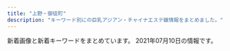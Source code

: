 ```yaml
---
title: "上野・御徒町"
description: "キーワード別にの巨乳アジアン・チャイナエステ嬢情報をまとめました。"
---
```


新着画像と新着キーワードをまとめています。
2021年07月10日の情報です。

<DmmAffiliateIns />
<KeywordTable
  shops={
    [
    {
        "url": "http://www.rosa-es.info/",
        "name": "\u6708\u591c",
        "img_links": [
            "http://www.rosa-es.info/staff/yuki2.jpg",
            "http://www.rosa-es.info/staff/yuki1.jpg",
            "http://www.rosa-es.info/staff/nana1.jpg",
            "http://www.rosa-es.info/staff/rara.jpg",
            "http://www.rosa-es.info/staff/yuri.jpg",
            "http://www.rosa-es.info/staff/rara2.jpg",
            "http://www.rosa-es.info/staff/yuri1.jpg",
            "http://www.rosa-es.info/staff/yuri2.jpg",
            "http://www.rosa-es.info/staff/koko2.jpg",
            "http://www.rosa-es.info/img/pic/int2.jpg",
            "http://www.rosa-es.info/staff/yuki.jpg",
            "http://www.rosa-es.info/img/loader.png",
            "http://www.rosa-es.info/staff/koko1.jpg",
            "http://www.rosa-es.info/img/pic/slide_1.jpg",
            "http://www.rosa-es.info/staff/yumi1.jpg",
            "http://www.rosa-es.info/staff/nana.jpg",
            "http://www.rosa-es.info/staff/rara1.jpg",
            "http://www.rosa-es.info/staff/koko.jpg",
            "http://www.rosa-es.info/img/pic/int1.jpg",
            "http://www.rosa-es.info/img/pic/int4.jpg",
            "http://www.rosa-es.info/img/pic/slide_2.jpg",
            "http://www.rosa-es.info/staff/nana2.jpg",
            "http://www.rosa-es.info/staff/yumi2.jpg",
            "http://www.rosa-es.info/img/pic/int3.jpg",
            "http://www.rosa-es.info/staff/yumi.jpg"
        ],
        "station": "JR\u4e0a\u91ce\u99c5\u6d45\u8349\u53e3",
        "keywords": {
            "87": 1,
            "D": 4,
            "85": 1,
            "C": 2,
            "E": 6,
            "86": 2,
            "89": 1,
            "88": 1
        }
    },
    {
        "img_links": [
            "http://verybeauty.info/staffPhoto/s20200118192201.jpg",
            "http://verybeauty.info/js/sliderLine/slide_prev.png",
            "http://verybeauty.info/js/sliderLine/slide_next.png",
            "http://verybeauty.info/images/store/01.jpg",
            "http://verybeauty.info/images/mobile.jpg",
            "http://verybeauty.info/staffPhoto/b20201016143638.jpg",
            "http://verybeauty.info/staffPhoto/s20191018113136.jpg",
            "http://verybeauty.info/staffPhoto/b20170527134149.jpg",
            "http://verybeauty.info/staffPhoto/s20201016143712.jpg",
            "http://verybeauty.info/staffPhoto/s20170527134149.jpg",
            "http://verybeauty.info/staffPhoto/b20191018113136.jpg",
            "http://verybeauty.info/images/store/05.jpg",
            "http://verybeauty.info/staffPhoto/s20170527134756.jpg",
            "http://verybeauty.info/staffPhoto/s20210621174816.jpg",
            "http://verybeauty.info/images/store/06.jpg",
            "http://verybeauty.info/staffPhoto/s20201016143638.jpg",
            "http://verybeauty.info/staffPhoto/b20210621174816.jpg",
            "http://verybeauty.info/staffPhoto/b20200531164041.jpg",
            "http://verybeauty.info/staffPhoto/b20170527134756.jpg",
            "http://verybeauty.info/staffPhoto/s20200531164041.jpg",
            "http://verybeauty.info/staffPhoto/s20200531164502.jpg",
            "http://verybeauty.info/images/store/02.jpg",
            "http://verybeauty.info/images/returnBtn.png"
        ],
        "url": "http://verybeauty.info/",
        "name": "\u862d\u82b1 \u30e9\u30f3\u30ab",
        "keywords": {
            "D": 1,
            "86": 1,
            "85": 1,
            "88": 2
        },
        "station": "\u7530\u539f\u753a\u99c51\u756a\u51fa\u53e3"
    },
    {
        "name": "HEAVEN\u30fb\u30d8\u30d6\u30f3",
        "keywords": {},
        "station": "\u6e6f\u5cf6\u99c52\u756a",
        "img_links": [
            "http://tubakihime.link/_src/54585175/wechatimg1741.jpg",
            "http://tubakihime.link/_src/54585166/wechatimg1741.jpg",
            "http://tubakihime.link/_src/54585085/4.jpg",
            "http://tubakihime.link/_src/54585097/2.jpg",
            "http://tubakihime.link/_src/56292922/wechatimg2253.jpg",
            "http://tubakihime.link/_src/56292934/wechatimg2252.jpg",
            "http://tubakihime.link/_src/57762689/smartselect_20210706-134730_wechat.jpg",
            "http://tubakihime.link/_src/54585169/smartselect_20210706-134730_wechat.jpg",
            "http://tubakihime.link/_src/57050566/wechatimg18_1.jpg",
            "http://tubakihime.link/_src/55239408/heaven2.png",
            "http://tubakihime.link/_src/54585095/1.jpg",
            "http://tubakihime.link/_src/55239393/heaven1.png",
            "http://tubakihime.link/_src/56292914/wechatimg2253.jpg",
            "http://tubakihime.link/_src/54585171/wechatimg1739.jpg",
            "http://tubakihime.link/_src/54585110/cam.jpg",
            "http://tubakihime.link/_src/57762699/wechatimg18_1.jpg",
            "http://tubakihime.link/_src/54585181/wechatimg313.jpg",
            "http://tubakihime.link/_src/57050700/wechatimg2253.jpg",
            "http://tubakihime.link/_src/56292933/wechatimg2252.jpg",
            "http://tubakihime.link/_src/54585146/int2.png",
            "http://tubakihime.link/_src/54585177/wechatimg1740.jpg",
            "http://tubakihime.link/_src/54585157/wechatimg1740.jpg",
            "http://tubakihime.link/_src/54585094/wechatimg2252.jpg",
            "http://tubakihime.link/_src/54585124/wechatimg1739.jpg",
            "http://tubakihime.link/_src/54585174/wechatimg1741.jpg",
            "http://tubakihime.link/_src/54585148/heaven4.png",
            "http://tubakihime.link/_src/54585156/wechatimg1740.jpg",
            "http://tubakihime.link/_src/54585093/wechatimg1741.jpg",
            "http://tubakihime.link/_src/54585101/4.jpg",
            "http://tubakihime.link/_src/54585178/wechatimg1740.jpg",
            "http://tubakihime.link/_src/54585099/3.jpg",
            "http://tubakihime.link/_src/57051379/wechatimg18_1.jpg",
            "http://tubakihime.link/_src/57050699/wechatimg2253.jpg",
            "http://tubakihime.link/_src/54585107/cam.jpg",
            "http://tubakihime.link/_src/54585089/6.jpg",
            "http://tubakihime.link/_src/54585172/wechatimg1739.jpg",
            "http://tubakihime.link/_src/54585144/wechatimg1740.jpg",
            "http://tubakihime.link/_src/54585112/wechatimg1741.jpg",
            "http://tubakihime.link/_src/54585154/wechatimg1739.jpg",
            "http://tubakihime.link/_src/57762665/smartselect_20210706-134730_wechat.jpg",
            "http://tubakihime.link/_src/54585113/wechatimg2252.jpg",
            "http://tubakihime.link/_src/57762700/wechatimg18_1.jpg",
            "http://tubakihime.link/_src/54585155/cam.jpg",
            "http://tubakihime.link/_src/54585105/6.jpg",
            "http://tubakihime.link/_src/54585087/5.jpg",
            "http://tubakihime.link/_src/54585103/5.jpg",
            "http://tubakihime.link/_src/54585079/1.jpg",
            "http://tubakihime.link/_src/57050568/wechatimg18_1.jpg",
            "http://tubakihime.link/_src/54585081/2.jpg",
            "http://tubakihime.link/_src/54585143/wechatimg1739.jpg",
            "http://tubakihime.link/_src/57050662/wechatimg18_1.jpg",
            "http://tubakihime.link/_src/54585109/cam.jpg",
            "http://tubakihime.link/_src/54585170/smartselect_20210706-134730_wechat.jpg",
            "http://tubakihime.link/_src/57762666/smartselect_20210706-134730_wechat.jpg",
            "http://tubakihime.link/_src/54585122/wechatimg2252.jpg",
            "http://tubakihime.link/_src/54585083/3.jpg",
            "http://tubakihime.link/_src/56292905/wechatimg2253.jpg"
        ],
        "url": "http://tubakihime.link/"
    },
    {
        "keywords": {},
        "url": "http://rlx-salon.com/",
        "img_links": [
            "http://rlx-salon.com/img/nav-002.png",
            "http://rlx-salon.com/staff/riri/01.png",
            "http://rlx-salon.com/staff/ruru/01.png",
            "http://rlx-salon.com/img/nav-001.png",
            "http://rlx-salon.com/staff/risa/01.png",
            "http://rlx-salon.com/img/tel.png",
            "http://rlx-salon.com/img/nav-003.png",
            "http://rlx-salon.com/img/nav-005.png",
            "http://rlx-salon.com/img/nav-006.png",
            "http://rlx-salon.com/img/nav-004.png",
            "http://rlx-salon.com/img/stb.jpg",
            "http://rlx-salon.com/staff/momo/01.png",
            "http://rlx-salon.com/staff/momoka/01.png",
            "http://rlx-salon.com/img/no.png",
            "http://rlx-salon.com/img/stt.jpg",
            "http://rlx-salon.com/staff/eri/01.png"
        ],
        "station": "\u8535\u524d\u99c5",
        "name": "\u30d0\u30cb\u30e9"
    },
    {
        "name": "ZOEY \u30be\u30fc\u30a4",
        "station": "JR\u5fa1\u5f92\u753a\u99c5\u5357\u53e3",
        "url": "http://zoey.mssg.jp",
        "keywords": {},
        "img_links": [
            "http://zoey.mssg.jp/images/home/top.jpg",
            "http://zoey.mssg.jp/images/top/top_01.jpg",
            "http://zoey.mssg.jp/images/top/top_05.jpg",
            "http://zoey.mssg.jp/images/staff_image/staf_010a.jpg",
            "http://zoey.mssg.jp/images/page_top.png",
            "http://zoey.mssg.jp/images/top/top_06.jpg",
            "http://zoey.mssg.jp/images/top/top_04.jpg",
            "http://zoey.mssg.jp/images/top/top_02.jpg",
            "http://zoey.mssg.jp/images/top/top_08.png",
            "http://zoey.mssg.jp/images/top/top_03.jpg"
        ]
    },
    {
        "name": "\u30b9\u30d1 \u30a2\u30e2\u30fc\u30ec",
        "station": "JR\u5fa1\u5f92\u753a\u99c5\u5317\u53e3",
        "url": "http://spa-amore.info/",
        "keywords": {
            "C": 1
        },
        "img_links": [
            "http://spa-amore.info/uploads/rubyes/2019/12/img_3761.jpg",
            "http://spa-amore.info/uploads/rubyes/2018/11/img_2998.png",
            "http://spa-amore.info/uploads/rubyes/2020/12/img_6829.jpg",
            "http://spa-amore.info/uploads/rubyes/2017/02/treatment.png",
            "http://spa-amore.info/uploads/rubyes/2018/06/img_6484de79a84e589afe69cac1.jpg",
            "http://spa-amore.info/uploads/rubyes/2019/07/img_4390.jpg",
            "http://spa-amore.info/uploads/rubyes/2018/06/tel.jpg",
            "http://spa-amore.info/uploads/rubyes/2019/12/img_3763.jpg",
            "http://spa-amore.info/uploads/rubyes/images/icon_flower.png",
            "http://spa-amore.info/uploads/rubyes/2020/11/img_6655.jpg",
            "http://spa-amore.info/uploads/rubyes/2017/02/subvisual_info.png",
            "http://spa-amore.info/uploads/rubyes/2017/02/btn_top_02.png",
            "http://spa-amore.info/uploads/rubyes/2017/03/img_bnr_concept.png",
            "http://spa-amore.info/uploads/rubyes/2017/02/bnr_side_credit.png",
            "http://spa-amore.info/uploads/rubyes/2019/03/img_35012.jpg",
            "http://spa-amore.info/uploads/rubyes/2019/10/img_4995.jpg",
            "http://spa-amore.info/uploads/rubyes/2018/12/ad_7z8_720.png",
            "http://spa-amore.info/uploads/rubyes/2018/06/wechatimg111.jpeg",
            "http://spa-amore.info/uploads/rubyes/2020/03/lili.jpeg",
            "http://spa-amore.info/uploads/rubyes/images/p01.png",
            "http://spa-amore.info/uploads/rubyes/2020/11/img_6654.jpg",
            "http://spa-amore.info/uploads/rubyes/2019/04/img_3767.jpg",
            "http://spa-amore.info/uploads/rubyes/2017/02/img_info_06.png",
            "http://spa-amore.info/uploads/rubyes/2019/03/img_35011.jpg",
            "http://spa-amore.info/uploads/rubyes/2017/02/subvisual_reserve.png",
            "http://spa-amore.info/uploads/rubyes/images/no-photo.jpg",
            "http://spa-amore.info/uploads/rubyes/2017/02/bnr_side_02.png",
            "http://spa-amore.info/uploads/rubyes/2018/12/ad-7z8-s.png",
            "http://spa-amore.info/uploads/rubyes/2017/02/btn_top_03.png",
            "http://spa-amore.info/uploads/rubyes/2017/02/btn_top_01.png",
            "http://spa-amore.info/uploads/rubyes/2019/04/img_3768.jpg",
            "http://spa-amore.info/uploads/rubyes/2017/02/img_info_05.png",
            "http://spa-amore.info/uploads/rubyes/2017/02/img_info_04.png",
            "http://spa-amore.info/uploads/rubyes/2017/02/subvisual_enquete.png",
            "http://spa-amore.info/\thttp:/spa-amore.info/uploads/rubyes/2019/03/ivent2.jpeg",
            "http://spa-amore.info/uploads/rubyes/2019/12/img_3766.jpg",
            "http://spa-amore.info/uploads/rubyes/2018/06/img_6509de79a84e589afe69cac1.jpg",
            "http://spa-amore.info/uploads/rubyes/2017/02/wifi.jpg",
            "http://spa-amore.info/uploads/rubyes/2017/02/subvisual_link.png",
            "http://spa-amore.info/uploads/rubyes/2017/02/bnr_side_05.png",
            "http://spa-amore.info/uploads/rubyes/2018/06/img_6526de79a84e589afe69cac1.jpg",
            "http://spa-amore.info/uploads/rubyes/2017/02/img_info_03.png",
            "http://spa-amore.info/uploads/rubyes/2019/12/img_3765.jpg",
            "http://spa-amore.info/uploads/rubyes/2017/02/bnr_side_01.png",
            "http://spa-amore.info/uploads/rubyes/2019/10/img_5017.jpg",
            "http://spa-amore.info/uploads/rubyes/2017/02/subvisual_magazine.png",
            "http://spa-amore.info/uploads/rubyes/2017/02/subvisual_link-1000x144.png",
            "http://spa-amore.info/uploads/rubyes/2020/01/img_5610-1919x2560.jpg",
            "http://spa-amore.info/uploads/rubyes/2017/02/subvisual_contact.png",
            "http://spa-amore.info/uploads/rubyes/2018/06/img_6517de79a84e589afe69cac1.jpg",
            "http://spa-amore.info/uploads/rubyes/2017/02/icon_flower.png",
            "http://spa-amore.info/uploads/rubyes/2019/10/img_4997.jpg",
            "http://spa-amore.info/uploads/rubyes/2017/02/img_info_02.png",
            "http://spa-amore.info/uploads/rubyes/2017/02/subvisual_qa.png",
            "http://spa-amore.info/uploads/rubyes/images/subvisual_staff.png",
            "http://spa-amore.info/uploads/rubyes/2020/05/img_4838.jpg",
            "http://spa-amore.info/uploads/rubyes/2018/06/bnr_side_041.png",
            "http://spa-amore.info/uploads/rubyes/2017/02/bnr_side_03.png",
            "http://spa-amore.info/uploads/rubyes/2020/01/img_5569.jpg",
            "http://spa-amore.info/uploads/rubyes/2017/02/img_info_01.png"
        ]
    },
    {
        "station": "\u6d45\u8349\u99c5A1\u51fa\u53e3",
        "url": "http://rlx-sln.com/",
        "name": "yoyo20\u30fbyoyo\u306f\u305f\u3061",
        "img_links": [
            "http://rlx-sln.com/media/sites/9/2021/06/1-1.jpg",
            "http://rlx-sln.com/media/sites/9/2021/04/2.jpg",
            "http://rlx-sln.com/media/sites/9/2021/04/1-1.jpg",
            "http://rlx-sln.com/media/sites/9/2021/03/3.jpg",
            "http://rlx-sln.com/media/sites/9/2021/04/1-2.jpg",
            "http://rlx-sln.com/media/sites/9/elementor/thumbs/3-p4vcsirf2pwoegxv22jwfvv8tgr5spuhbe5nui6oc8.jpg",
            "http://rlx-sln.com/media/sites/9/2021/03/flash2.jpg",
            "http://rlx-sln.com/media/sites/9/2021/03/1.jpg",
            "http://rlx-sln.com/media/sites/9/elementor/thumbs/2-p4vcs2s5ujasx3l2ndn8rhwepwxx5v31l72eosuda0.jpg",
            "http://rlx-sln.com/media/sites/9/2021/03/flash1.jpg",
            "http://rlx-sln.com/media/sites/9/2021/04/1.jpg",
            "http://rlx-sln.com/media/sites/9/2021/06/1.jpg",
            "http://rlx-sln.com/media/sites/9/2021/03/2.jpg",
            "http://rlx-sln.com/media/sites/9/elementor/thumbs/1-p4vcrlv2finn449ne6byim640z9bbb7vivbo1tjge0.jpg",
            "http://rlx-sln.com/media/sites/9/2020/07/top-1.jpg"
        ],
        "keywords": {
            "C": 70,
            "87": 28,
            "88": 42,
            "83": 14,
            "E": 14,
            "82": 14,
            "89": 14,
            "86": 14,
            "85": 14,
            "D": 56
        }
    },
    {
        "station": "\u6e6f\u5cf6\u99c5",
        "name": "Bangkok Spa \uff5e\u30d0\u30f3\u30b3\u30af\u30b9\u30d1\uff5e",
        "img_links": [
            "https://relaxation-bangkokspa.jp/wp-content/uploads/2020/01/\u30b5\u30e9.jpg",
            "https://relaxation-bangkokspa.jp/wp-content/uploads/2019/09/shutterstock_243079744.png",
            "https://relaxation-bangkokspa.jp/wp-content/uploads/2021/02/Moe1.jpg",
            "https://relaxation-bangkokspa.jp/wp-content/uploads/2020/09/thaimassage01.jpg",
            "https://relaxation-bangkokspa.jp/wp-content/uploads/2019/10/DSC_7674.jpg",
            "https://relaxation-bangkokspa.jp/wp-content/uploads/2019/09/thai-massage2-1.jpg",
            "https://relaxation-bangkokspa.jp/wp-content/uploads/2019/09/thai-massage1.jpg",
            "https://relaxation-bangkokspa.jp/wp-content/uploads/2020/11/\u65b0\u578b\u30b3\u30ed\u30ca\u611f\u67d3\u5bfe\u7b56A4_\u30b5\u30f3\u30d7\u30ebol.jpg",
            "https://relaxation-bangkokspa.jp/wp-content/uploads/2019/09/og.png",
            "https://relaxation-bangkokspa.jp/wp-content/uploads/2019/10/aboutus.jpg",
            "https://relaxation-bangkokspa.jp/wp-content/uploads/2019/09/DSC_7638.jpg",
            "https://relaxation-bangkokspa.jp/wp-content/uploads/2019/09/thai-massage3-1.jpg",
            "https://relaxation-bangkokspa.jp/wp-content/uploads/2015/12/BangkokSpa-Sign01-750x300.png",
            "https://relaxation-bangkokspa.jp/wp-content/uploads/2021/01/Ami-1.jpg",
            "https://relaxation-bangkokspa.jp/wp-content/uploads/2015/12/BangkokSpa-Sign01.png",
            "https://relaxation-bangkokspa.jp/wp-content/uploads/2019/10/\u30e6\u30df.jpg",
            "https://relaxation-bangkokspa.jp/wp-content/uploads/2019/09/og-750x300.png",
            "https://relaxation-bangkokspa.jp/wp-content/uploads/2020/09/relax3.jpg",
            "https://relaxation-bangkokspa.jp/wp-content/uploads/2020/09/thaimassage02.jpg",
            "https://relaxation-bangkokspa.jp/wp-content/uploads/2021/06/Rika-1.jpg",
            "https://relaxation-bangkokspa.jp/wp-content/uploads/2020/01/rola.jpg",
            "https://relaxation-bangkokspa.jp/wp-content/uploads/2019/09/relax2-1.jpg",
            "https://relaxation-bangkokspa.jp/wp-content/uploads/2019/09/DSC_7641.jpg",
            "https://relaxation-bangkokspa.jp/wp-content/uploads/2019/09/relax1-1.jpg",
            "https://relaxation-bangkokspa.jp/wp-content/uploads/2019/09/og-1024x538.png",
            "https://relaxation-bangkokspa.jp/wp-content/uploads/2020/09/thaimassage03.jpg",
            "https://relaxation-bangkokspa.jp/wp-content/uploads/2019/10/DSC_7674-1.jpg"
        ],
        "keywords": {},
        "url": "https://relaxation-bangkokspa.jp/"
    },
    {
        "keywords": {
            "89": 30,
            "90": 5,
            "C": 24,
            "D": 11,
            "88": 10,
            "E": 5
        },
        "img_links": [
            "http://www.foryou-es.info/sp/img/seiko2.jpg",
            "http://www.foryou-es.info/img/sara1.jpg",
            "http://www.foryou-es.info/sp/images/head.jpg",
            "http://www.foryou-es.info/sp/images/time.jpg",
            "http://foryou-es.info/images/zy.png",
            "http://foryou-es.info/img/sia4.jpg",
            "http://www.foryou-es.info/img/yui2.jpg",
            "http://www.foryou-es.info/img/riko3.jpg",
            "http://www.foryou-es.info/sp/images/top.jpg",
            "http://www.foryou-es.info/img/hina.png",
            "http://www.foryou-es.info/sp/menu/staff.jpg",
            "http://www.foryou-es.info/img/miki.png",
            "http://www.foryou-es.info/images/info.jpg",
            "http://www.foryou-es.info/sp/img/hina.png",
            "http://foryou-es.info/img/yuri3.jpg",
            "http://www.foryou-es.info/images/zy.png",
            "http://foryou-es.info/images/staff_t.jpg",
            "http://foryou-es.info/img/riko2.jpg",
            "http://foryou-es.info/images/interior.jpg",
            "http://www.foryou-es.info/sp/images/ac1.jpg",
            "http://foryou-es.info/images/blog.jpg",
            "http://www.foryou-es.info/sp/images/newface.png",
            "http://www.foryou-es.info/img/riko2.jpg",
            "http://www.foryou-es.info/images/interior1.png",
            "http://foryou-es.info/img/hina4.jpg",
            "http://www.foryou-es.info/images/interior_t.jpg",
            "http://www.foryou-es.info/img/riko.png",
            "http://www.foryou-es.info/sp/images/int2.jpg",
            "http://www.foryou-es.info/sp/menu/interior.jpg",
            "http://www.foryou-es.info/img/honey.png",
            "http://foryou-es.info/images/ac.jpg",
            "http://www.foryou-es.info/img/sia4.jpg",
            "http://www.foryou-es.info/sp/staff/yuri.png",
            "http://foryou-es.info/images/sirase.jpg",
            "http://foryou-es.info/img/riko3.jpg",
            "http://foryou-es.info/img/riko.png",
            "http://www.foryou-es.info/images/tt.png",
            "http://www.foryou-es.info/img/sia.png",
            "http://www.foryou-es.info/img/rora3.jpg",
            "http://foryou-es.info/images/sm.jpg",
            "http://foryou-es.info/img/miki2.jpg",
            "http://foryou-es.info/img/seiko.png",
            "http://www.foryou-es.info/sp/staff/yui.png",
            "http://foryou-es.info/img/rora4.jpg",
            "http://www.foryou-es.info/img/yuri2.jpg",
            "http://www.foryou-es.info/img/yui.png",
            "http://foryou-es.info/images/tp.png",
            "http://www.foryou-es.info/sp/img/sia.png",
            "http://www.foryou-es.info/sp/images/sm.jpg",
            "http://foryou-es.info/img/yui3.jpg",
            "http://www.foryou-es.info/sp/img/honey3.jpg",
            "http://www.foryou-es.info/sp/menu/top.jpg",
            "http://foryou-es.info/img/yui1.jpg",
            "http://foryou-es.info/images/interior_t.jpg",
            "http://www.foryou-es.info/img/sia1.jpg",
            "http://www.foryou-es.info/img/rora1.jpg",
            "http://www.foryou-es.info/images/koko_200x40.png",
            "http://www.foryou-es.info/images/si.png",
            "http://www.foryou-es.info/sp/images/sys4.jpg",
            "http://foryou-es.info/img/hina2.jpg",
            "http://foryou-es.info/images/info.jpg",
            "http://foryou-es.info/img/rora2.jpg",
            "http://www.foryou-es.info/img/hina3.jpg",
            "http://foryou-es.info/img/yuri2.jpg",
            "http://www.foryou-es.info/img/rora4.jpg",
            "http://www.foryou-es.info/sp/images/interior_t.jpg",
            "http://www.foryou-es.info/sp/images/ac3.jpg",
            "http://www.foryou-es.info/sp/img/hina4.jpg",
            "http://www.foryou-es.info/sp/img/riko4.jpg",
            "http://foryou-es.info/images/rem.jpg",
            "http://foryou-es.info/img/sia1.jpg",
            "http://www.foryou-es.info/images/tp.png",
            "http://www.foryou-es.info/sp/img/miki2.jpg",
            "http://www.foryou-es.info/sp/img/sara1.jpg",
            "http://foryou-es.info/img/saki2.jpg",
            "http://www.foryou-es.info/sp/img/seiko.png",
            "http://www.foryou-es.info/img/yuri1.jpg",
            "http://www.foryou-es.info/images/newface.jpg",
            "http://www.foryou-es.info/sp/images/news.png",
            "http://www.foryou-es.info/sp/images/sys1.jpg",
            "http://foryou-es.info/img/hina.png",
            "http://www.foryou-es.info/img/miki1.jpg",
            "http://www.foryou-es.info/images/rem.jpg",
            "http://www.foryou-es.info/sp/img/honey2.jpg",
            "http://www.foryou-es.info/img/sara2.jpg",
            "http://www.foryou-es.info/sp/images/tel.jpg",
            "http://www.foryou-es.info/sp/img/hina3.jpg",
            "http://www.foryou-es.info/sp/img/sara2.jpg",
            "http://www.foryou-es.info/img/hina1.jpg",
            "http://foryou-es.info/images/news.jpg",
            "http://foryou-es.info/img/sara1.jpg",
            "http://foryou-es.info/img/sia.png",
            "http://www.foryou-es.info/images/news.jpg",
            "http://www.foryou-es.info/sp/images/int3.jpg",
            "http://www.foryou-es.info/img/honey3.jpg",
            "http://www.foryou-es.info/img/sia2.jpg",
            "http://www.foryou-es.info/sp/img/rora1.jpg",
            "http://foryou-es.info/images/si.png",
            "http://www.foryou-es.info/sp/img/honey.png",
            "http://www.foryou-es.info/img/saki.png",
            "http://foryou-es.info/images/so.jpg",
            "http://www.foryou-es.info/sp/img/riko2.jpg",
            "http://foryou-es.info/img/hina3.jpg",
            "http://foryou-es.info/img/riko1.jpg",
            "http://www.foryou-es.info/sp/staff/saki.png",
            "http://www.foryou-es.info/sp/img/riko1.jpg",
            "http://foryou-es.info/img/sia2.jpg",
            "http://www.foryou-es.info/img/saki1.jpg",
            "http://foryou-es.info/images/interior1.png",
            "http://www.foryou-es.info/sp/img/hina1.jpg",
            "http://www.foryou-es.info/img/seiko.png",
            "http://foryou-es.info/img/sara3.jpg",
            "http://foryou-es.info/img/rora1.jpg",
            "http://www.foryou-es.info/img/yui3.jpg",
            "http://foryou-es.info/img/honey1.jpg",
            "http://www.foryou-es.info/sp/img/honey1.jpg",
            "http://www.foryou-es.info/img/yuri.png",
            "http://www.foryou-es.info/sp/img/yui.png",
            "http://www.foryou-es.info/images/so.jpg",
            "http://foryou-es.info/img/saki3.jpg",
            "http://www.foryou-es.info/sp/images/sys2.jpg",
            "http://foryou-es.info/img/saki.png",
            "http://foryou-es.info/images/mobile.jpg",
            "http://www.foryou-es.info/img/sara.png",
            "http://www.foryou-es.info/sp/img/seiko4.jpg",
            "http://foryou-es.info/images/koko_200x40.png",
            "http://www.foryou-es.info/images/sa.jpg",
            "http://www.foryou-es.info/sp/img/hina2.jpg",
            "http://foryou-es.info/images/tel.png",
            "http://www.foryou-es.info/img/sia3.jpg",
            "http://www.foryou-es.info/img/sara3.jpg",
            "http://www.foryou-es.info/sp/img/seiko3.jpg",
            "http://foryou-es.info/img/yuri.png",
            "http://foryou-es.info/img/hina1.jpg",
            "http://www.foryou-es.info/img/saki3.jpg",
            "http://foryou-es.info/img/honey.png",
            "http://www.foryou-es.info/img/yui1.jpg",
            "http://www.foryou-es.info/img/honey2.jpg",
            "http://www.foryou-es.info/sp/img/sara.png",
            "http://www.foryou-es.info/sp/images/staff_t.jpg",
            "http://www.foryou-es.info/sp/img/yuri.png",
            "http://www.foryou-es.info/images/sirase.jpg",
            "http://www.foryou-es.info/img/hina4.jpg",
            "http://www.foryou-es.info/img/riko1.jpg",
            "http://foryou-es.info/img/miki.png",
            "http://www.foryou-es.info/sp/img/riko.png",
            "http://www.foryou-es.info/sp/img/rora2.jpg",
            "http://www.foryou-es.info/sp/img/rora.png",
            "http://www.foryou-es.info/sp/images/newsb.jpg",
            "http://www.foryou-es.info/images/mobile.jpg",
            "http://www.foryou-es.info/img/miki2.jpg",
            "http://foryou-es.info/img/riko4.jpg",
            "http://www.foryou-es.info/images/sm.jpg",
            "http://www.foryou-es.info/sp/images/int1.jpg",
            "http://www.foryou-es.info/images/tel.png",
            "http://www.foryou-es.info/images/interior.jpg",
            "http://www.foryou-es.info/img/yuri3.jpg",
            "http://www.foryou-es.info/img/saki2.jpg",
            "http://foryou-es.info/img/miki3.jpg",
            "http://foryou-es.info/img/honey2.jpg",
            "http://foryou-es.info/img/sara2.jpg",
            "http://www.foryou-es.info/sp/img/sara3.jpg",
            "http://www.foryou-es.info/images/blog.jpg",
            "http://www.foryou-es.info/sp/img/seiko1.jpg",
            "http://foryou-es.info/img/saki1.jpg",
            "http://foryou-es.info/img/sara.png",
            "http://foryou-es.info/img/yui2.jpg",
            "http://www.foryou-es.info/sp/img/rora3.jpg",
            "http://foryou-es.info/img/honey3.jpg",
            "http://www.foryou-es.info/img/miki3.jpg",
            "http://www.foryou-es.info/sp/img/riko3.jpg",
            "http://foryou-es.info/img/miki1.jpg",
            "http://foryou-es.info/images/tt.png",
            "http://www.foryou-es.info/img/riko4.jpg",
            "http://www.foryou-es.info/images/staff_t.jpg",
            "http://www.foryou-es.info/sp/images/ac2.jpg",
            "http://foryou-es.info/img/yui.png",
            "http://foryou-es.info/img/rora3.jpg",
            "http://www.foryou-es.info/sp/img/miki.png",
            "http://www.foryou-es.info/sp/img/rora4.jpg",
            "http://foryou-es.info/img/yuri1.jpg",
            "http://www.foryou-es.info/img/rora2.jpg",
            "http://www.foryou-es.info/sp/images/pc.jpg",
            "http://foryou-es.info/images/newface.jpg",
            "http://foryou-es.info/img/sia3.jpg",
            "http://www.foryou-es.info/img/hina2.jpg",
            "http://www.foryou-es.info/sp/img/miki1.jpg",
            "http://www.foryou-es.info/sp/images/sys3.jpg",
            "http://foryou-es.info/img/rora.png",
            "http://www.foryou-es.info/img/honey1.jpg",
            "http://www.foryou-es.info/img/rora.png",
            "http://www.foryou-es.info/sp/img/saki.png",
            "http://www.foryou-es.info/sp/img/miki3.jpg",
            "http://foryou-es.info/images/sa.jpg"
        ],
        "station": "JR\u5fa1\u5f92\u753a\u99c5\u5357\u53e3",
        "name": "\u30de\u30fc\u30ad\u30e5\u30ea\u30fcMERCURY",
        "url": "http://foryou-es.info/"
    },
    {
        "url": "http://biki-massage.work/",
        "name": "\u5a9a\u59eb\uff5e\u30d3\u30ad\uff5e",
        "keywords": {
            "D": 3,
            "87": 2,
            "83": 1,
            "E": 1,
            "86": 7,
            "C": 16,
            "88": 2
        },
        "img_links": [
            "http://biki-massage.work/img/sta6.jpg",
            "http://biki-massage.work/img/botton.jpg",
            "http://biki-massage.work/img/sta5.jpg",
            "http://biki-massage.work/img/st4.jpg",
            "http://biki-massage.work/sp/img/cam.jpg",
            "http://biki-massage.work/img/st3.jpg",
            "http://biki-massage.work/sp/img/time.jpg",
            "http://biki-massage.work/sp/img/botton.jpg",
            "http://biki-massage.work/sp/img/t-a.jpg",
            "http://biki-massage.work/img/sta1.jpg",
            "http://biki-massage.work/img/fla3.jpg",
            "http://biki-massage.work/sp/img/t-r.jpg",
            "http://biki-massage.work/sp/img/pc.jpg",
            "http://biki-massage.work/img/st1.jpg",
            "http://biki-massage.work/sp/img/t-t.jpg",
            "http://biki-massage.work/sp/img/s3.jpg",
            "http://biki-massage.work/sp/img/p6.jpg",
            "http://biki-massage.work/img/fla1.jpg",
            "http://biki-massage.work/sp/img/s1.jpg",
            "http://biki-massage.work/img/campian.jpg",
            "http://biki-massage.work/img/s2.jpg",
            "http://biki-massage.work/img/s4.jpg",
            "http://biki-massage.work/img/sta3.jpg",
            "http://biki-massage.work/sp/img/t-s.jpg",
            "http://biki-massage.work/img/nos.jpg",
            "http://biki-massage.work/sp/img/sys.jpg",
            "http://biki-massage.work/sp/img/s4.jpg",
            "http://biki-massage.work/img/sta4.jpg",
            "http://biki-massage.work/sp/img/add.jpg",
            "http://biki-massage.work/sp/img/t-o.jpg",
            "http://biki-massage.work/sp/img/p2.jpg",
            "http://biki-massage.work/sp/img/p3.jpg",
            "http://biki-massage.work/img/s5.jpg",
            "http://biki-massage.work/sp/img/info.jpg",
            "http://biki-massage.work/img/fla2.jpg",
            "http://biki-massage.work/sp/img/pic.jpg",
            "http://biki-massage.work/img/mo.png",
            "http://biki-massage.work/img/s3.jpg",
            "http://biki-massage.work/sp/img/s2.jpg",
            "http://biki-massage.work/img/st6.jpg",
            "http://biki-massage.work/img/s6.jpg",
            "http://biki-massage.work/img/st2.jpg",
            "http://biki-massage.work/sp/img/tel.jpg",
            "http://biki-massage.work/img/st5.jpg",
            "http://biki-massage.work/sp/img/tit.jpg",
            "http://biki-massage.work/sp/img/s5.jpg",
            "http://biki-massage.work/sp/img/s6.jpg",
            "http://biki-massage.work/img/s1.jpg",
            "http://biki-massage.work/img/sta2.jpg",
            "http://biki-massage.work/img/head.jpg"
        ],
        "station": "JR\u5fa1\u5f92\u753a\u99c5\u5317\u53e3"
    },
    {
        "station": "JR\u5fa1\u5f92\u753a\u99c5\u5357\u53e3",
        "img_links": [],
        "url": "http://smile.ests.jp/",
        "name": "\u30b9\u30de\u30a4\u30eb",
        "keywords": {}
    },
    {
        "url": "https://jouga.info/",
        "img_links": [
            "https://jouga.info/staffPhoto/s20210605180428.jpg",
            "https://jouga.info/staffPhoto/s20210415213823.jpg",
            "https://jouga.info/images/store/04.jpg",
            "https://jouga.info/staffPhoto/b20210327041944.jpg",
            "https://jouga.info/staffPhoto/b20210507144453.jpg",
            "https://jouga.info/staffPhoto/s20210507144453.jpg",
            "https://jouga.info/staffPhoto/b20210605180428.jpg",
            "https://jouga.info/staffPhoto/s20210322204440.jpg",
            "https://jouga.info/staffPhoto/s20210507144434.jpg",
            "https://jouga.info/staffPhoto/s20210702122045.jpg",
            "https://jouga.info/staffPhoto/s20210327040752.jpg",
            "https://jouga.info/staffPhoto/s20210416161316.jpg",
            "https://jouga.info/staffPhoto/s20210327041944.jpg",
            "https://jouga.info/images/store/03.jpg",
            "https://jouga.info/images/store/02.jpg",
            "https://jouga.info/staffPhoto/b20210322204440.jpg",
            "https://jouga.info/images/store/01.jpg",
            "https://jouga.info/staffPhoto/b20210703003539.jpg",
            "https://jouga.info/staffPhoto/s20210610010615.jpg",
            "https://jouga.info/staffPhoto/b20210326170220.jpg",
            "https://jouga.info/staffPhoto/b20210415213823.jpg",
            "https://jouga.info/staffPhoto/s20210326170220.jpg",
            "https://jouga.info/staffPhoto/s20210703003539.jpg",
            "https://jouga.info/staffPhoto/s20210415212610.jpg",
            "https://jouga.info/staffPhoto/b20210416161316.jpg",
            "https://jouga.info/staffPhoto/b20210610010615.jpg",
            "https://jouga.info/staffPhoto/b20210702122045.jpg"
        ],
        "station": "JR\u5fa1\u5f92\u753a\u99c5\u5357\u53e3",
        "keywords": {
            "86": 19,
            "D": 7,
            "85": 29,
            "88": 5
        },
        "name": "\u5ae6\u5a25\uff5eJOGA\uff5e"
    },
    {
        "url": "http://www.itoshii.tokyo/",
        "station": "JR\u5fa1\u5f92\u753a\u99c5\u5317\u53e3",
        "keywords": {},
        "img_links": [],
        "name": "\u30d5\u30a1\u30f3\u30bf\u30b8\u30fc"
    },
    {
        "img_links": [
            "http://ueno-miyabi.work/staff/ai.jpg",
            "http://ueno-miyabi.work/img/jun1.jpg",
            "http://ueno-miyabi.work/img/yuyu2.jpg",
            "http://ueno-miyabi.work/sp/img/haru2.jpg",
            "http://ueno-miyabi.work/staff/nana.jpg",
            "http://ueno-miyabi.work/images/b1.jpg",
            "http://ueno-miyabi.work/sp/images/5.png",
            "http://ueno-miyabi.work/staff/jun.jpg",
            "http://ueno-miyabi.work/sp/menu/staff.jpg",
            "http://ueno-miyabi.work/images/news_t.jpg",
            "http://ueno-miyabi.work/sp/img/jun1.jpg",
            "http://ueno-miyabi.work/sp/img/haru1.jpg",
            "http://ueno-miyabi.work/img/haru2.jpg",
            "http://ueno-miyabi.work/sp/images/sys.png",
            "http://ueno-miyabi.work/sp/staff/yuyu.jpg",
            "http://ueno-miyabi.work/images/2.jpg",
            "http://ueno-miyabi.work/img/haru1.jpg",
            "http://ueno-miyabi.work/images/sm.jpg",
            "http://ueno-miyabi.work/images/rem.jpg",
            "http://ueno-miyabi.work/sp/images/1.png",
            "http://ueno-miyabi.work/images/4.jpg",
            "http://ueno-miyabi.work/sp/images/3.png",
            "http://ueno-miyabi.work/sp/images/4.png",
            "http://ueno-miyabi.work/sp/images/tel.jpg",
            "http://ueno-miyabi.work/sp/images/newsb.png",
            "http://ueno-miyabi.work/sp/images/ac1.jpg",
            "http://ueno-miyabi.work/sp/staff/nana.jpg",
            "http://ueno-miyabi.work/sp/images/rec2.jpg",
            "http://ueno-miyabi.work/sp/images/int1.jpg",
            "http://ueno-miyabi.work/sp/images/interior_t.jpg",
            "http://ueno-miyabi.work/sp/images/2.png",
            "http://ueno-miyabi.work/sp/images/footer.jpg",
            "http://ueno-miyabi.work/images/b2.jpg",
            "http://ueno-miyabi.work/sp/images/news.jpg",
            "http://ueno-miyabi.work/images/tr.jpg",
            "http://ueno-miyabi.work/images/ta.jpg",
            "http://ueno-miyabi.work/sp/images/int2.jpg",
            "http://ueno-miyabi.work/images/3.jpg",
            "http://ueno-miyabi.work/images/head.jpg",
            "http://ueno-miyabi.work/img/nana1.jpg",
            "http://ueno-miyabi.work/sp/images/staff_t.jpg",
            "http://ueno-miyabi.work/img/yuyu1.jpg",
            "http://ueno-miyabi.work/images/rec1.png",
            "http://ueno-miyabi.work/sp/img/jun2.jpg",
            "http://ueno-miyabi.work/images/int2.jpg",
            "http://ueno-miyabi.work/sp/images/ts.jpg",
            "http://ueno-miyabi.work/images/concept.png",
            "http://ueno-miyabi.work/sp/staff/jun.jpg",
            "http://ueno-miyabi.work/images/newsb.png",
            "http://ueno-miyabi.work/sp/img/nana1.jpg",
            "http://ueno-miyabi.work/images/sys.png",
            "http://ueno-miyabi.work/staff/haru.jpg",
            "http://ueno-miyabi.work/img/ai1.jpg",
            "http://ueno-miyabi.work/sp/img/yuyu1.jpg",
            "http://ueno-miyabi.work/sp/img/ai1.jpg",
            "http://ueno-miyabi.work/images/staff_t.jpg",
            "http://ueno-miyabi.work/images/5.jpg",
            "http://ueno-miyabi.work/staff/yuyu.jpg",
            "http://ueno-miyabi.work/sp/images/rec1.png",
            "http://ueno-miyabi.work/images/tg_t.jpg",
            "http://ueno-miyabi.work/images/interior_t.jpg",
            "http://ueno-miyabi.work/sp/menu/top.jpg",
            "http://ueno-miyabi.work/sp/images/ta.jpg",
            "http://ueno-miyabi.work/sp/images/head.jpg",
            "http://ueno-miyabi.work/img/jun2.jpg",
            "http://ueno-miyabi.work/sp/staff/ai.jpg",
            "http://ueno-miyabi.work/images/rec2.jpg",
            "http://ueno-miyabi.work/sp/staff/haru.jpg",
            "http://ueno-miyabi.work/sp/img/yuyu2.jpg",
            "http://ueno-miyabi.work/sp/images/topgirl.jpg",
            "http://ueno-miyabi.work/images/int1.jpg",
            "http://ueno-miyabi.work/images/1.jpg"
        ],
        "station": "JR\u4e0a\u91ce\u99c5\u6d45\u8349\u53e3",
        "keywords": {},
        "name": "\u6975\u4e0a\u30e1\u30f3\u30ba\u30a8\u30b9\u30c6-\u96c5-",
        "url": "http://ueno-miyabi.work/"
    },
    {
        "url": "https://ueno-mensesthe.com/",
        "img_links": [
            "https://ueno-mensesthe.com/room/room-l9.jpg",
            "https://ueno-mensesthe.com/wp/wp-content/uploads/2021/06/stand-by.jpg",
            "https://ueno-mensesthe.com/footer/footer-tel.png",
            "https://ueno-mensesthe.com/wp/wp-content/uploads/2021/02/yuki.jpg",
            "https://ueno-mensesthe.com/images/flower.png",
            "https://ueno-mensesthe.com/wp/wp-content/uploads/2021/03/ayumi2-1-200x300.jpg",
            "https://ueno-mensesthe.com/wp/wp-content/uploads/2021/03/ayumi1.jpg",
            "https://ueno-mensesthe.com/wp/wp-content/uploads/2021/02/mirai1.jpg",
            "https://ueno-mensesthe.com/wp/wp-content/uploads/2021/05/ai-1.jpg",
            "https://ueno-mensesthe.com/room/room-l7.jpg",
            "https://ueno-mensesthe.com/icon/twitter.png",
            "https://ueno-mensesthe.com/wp/wp-content/uploads/2021/02/hina-200x300.jpg",
            "https://ueno-mensesthe.com/room/room-l3.jpg",
            "https://ueno-mensesthe.com/images/top2.jpg",
            "https://ueno-mensesthe.com/room/room-l2.jpg",
            "https://ueno-mensesthe.com/images/cos1.jpg",
            "https://ueno-mensesthe.com/room/room-l1.jpg",
            "https://ueno-mensesthe.com/images/top1.jpg",
            "https://ueno-mensesthe.com/icon/facebook.png",
            "https://ueno-mensesthe.com/icon/yelp.png",
            "https://ueno-mensesthe.com/wp/wp-content/uploads/2021/04/sari2.jpg",
            "https://ueno-mensesthe.com/footer/footer-staff.png",
            "https://ueno-mensesthe.com/wp/wp-content/uploads/2021/02/hana.jpg",
            "https://ueno-mensesthe.com/wp/wp-content/uploads/2021/02/hina2.jpg",
            "https://ueno-mensesthe.com/images/clear.png",
            "https://ueno-mensesthe.com/wp/wp-content/uploads/2021/04/sari1.jpg",
            "https://ueno-mensesthe.com/wp/wp-content/uploads/2021/05/kaori-1.jpg",
            "https://ueno-mensesthe.com/images/header3.png",
            "https://ueno-mensesthe.com/room/room-l8.jpg",
            "https://ueno-mensesthe.com/wp/wp-content/uploads/2021/02/hina.jpg",
            "https://ueno-mensesthe.com/wp/wp-content/uploads/2021/04/sari2-150x150.jpg",
            "https://ueno-mensesthe.com/wp/wp-content/uploads/2021/03/ayumi2.jpg",
            "https://ueno-mensesthe.com/wp/wp-content/uploads/2021/04/sari2-200x300.jpg",
            "https://ueno-mensesthe.com/wp/wp-content/uploads/2021/02/mirai2.jpg",
            "https://ueno-mensesthe.com/footer/footer-line.png",
            "https://ueno-mensesthe.com/icon/line.png",
            "https://ueno-mensesthe.com/wp/wp-content/uploads/2021/03/ayumi2-1-150x150.jpg",
            "https://ueno-mensesthe.com/images/cos2.jpg",
            "https://ueno-mensesthe.com/wp/wp-content/uploads/2021/01/main-300x244.png",
            "https://ueno-mensesthe.com/images/main-sp.jpg",
            "https://ueno-mensesthe.com/room/room-l4.jpg",
            "https://ueno-mensesthe.com/images/main.jpg",
            "https://ueno-mensesthe.com/images/top3.jpg",
            "https://ueno-mensesthe.com/room/room-l10.jpg",
            "https://ueno-mensesthe.com/wp/wp-content/uploads/2021/02/hina3.jpg",
            "https://ueno-mensesthe.com/wp/wp-content/uploads/2021/05/ai-1-150x150.jpg",
            "https://ueno-mensesthe.com/wp/wp-content/uploads/2021/02/yuki2.jpg",
            "https://ueno-mensesthe.com/images/top0.jpg",
            "https://ueno-mensesthe.com/wp/wp-content/uploads/2021/02/hina-150x150.jpg",
            "https://ueno-mensesthe.com/images/qrcode.png",
            "https://ueno-mensesthe.com/wp/wp-content/uploads/2021/01/main-150x150.png"
        ],
        "name": "\u697d\u5712",
        "keywords": {
            "\u30bb\u30af\u30b7\u30fc": 4,
            "D": 19,
            "F": 4,
            "C": 8
        },
        "station": "JR\u4e0a\u91ce\u99c5\u5165\u8c37\u53e3"
    },
    {
        "station": "JR\u5fa1\u5f92\u753a\u99c5\u5357\u53e3",
        "url": "https://oka-relax.tokyo/",
        "keywords": {
            "F": 4,
            "E": 4,
            "D": 7
        },
        "name": "Micasa \uff5e\u30df\u30fb\u30ab\u30fc\u30b5\uff5e",
        "img_links": [
            "https://oka-relax.tokyo/wp-content/uploads/2021/06/987621micasa.jpg",
            "https://oka-relax.tokyo/wp-content/uploads/2021/05/113245678978micasa.jpg",
            "https://oka-relax.tokyo/wp-content/themes/este/img/14.jpg",
            "https://oka-relax.tokyo/wp-content/uploads/2021/05/8972615micasa.jpg",
            "https://oka-relax.tokyo/wp-content/themes/este/img/13.jpg",
            "https://oka-relax.tokyo/wp-content/uploads/2021/05/3456789micasa.jpg",
            "https://oka-relax.tokyo/wp-content/themes/este/img/tel_footer.png",
            "https://oka-relax.tokyo/wp-content/themes/este/img/tel_header.png",
            "https://oka-relax.tokyo/wp-content/themes/este/img/call.png",
            "https://oka-relax.tokyo/wp-content/uploads/2021/05/11878654micasa.jpg",
            "https://oka-relax.tokyo/wp-content/uploads/2021/06/9087612micasa.jpg",
            "https://oka-relax.tokyo/wp-content/themes/este/img/top-img02.png",
            "https://oka-relax.tokyo/wp-content/themes/este/img/11.jpg",
            "https://oka-relax.tokyo/wp-content/themes/este/img/12.jpg",
            "https://oka-relax.tokyo/wp-content/themes/este/img/top-img01.png"
        ]
    },
    {
        "station": "JR\u5fa1\u5f92\u753a\u99c5\u5317\u53e3",
        "img_links": [
            "http://fuwafuwa-relax.work/img/botton.jpg",
            "http://fuwafuwa-relax.work/sp/img/cam.jpg",
            "http://fuwafuwa-relax.work/img/nos.jpg",
            "http://fuwafuwa-relax.work/img/fla-1.jpg",
            "http://fuwafuwa-relax.work/sp/img/sys.jpg",
            "http://fuwafuwa-relax.work/img/sta2.jpg",
            "http://fuwafuwa-relax.work/sp/img/st2.jpg",
            "http://fuwafuwa-relax.work/sp/img/tit.jpg",
            "http://fuwafuwa-relax.work/img/sta4.jpg",
            "http://fuwafuwa-relax.work/sp/img/st4.jpg",
            "http://fuwafuwa-relax.work/sp/img/time.jpg",
            "http://fuwafuwa-relax.work/img/st3.jpg",
            "http://fuwafuwa-relax.work/sp/img/p3.jpg",
            "http://fuwafuwa-relax.work/sp/img/t-t.jpg",
            "http://fuwafuwa-relax.work/sp/img/t-o.jpg",
            "http://fuwafuwa-relax.work/sp/img/p2.jpg",
            "http://fuwafuwa-relax.work/img/st2.jpg",
            "http://fuwafuwa-relax.work/sp/img/t-s.jpg",
            "http://fuwafuwa-relax.work/img/fla-3.jpg",
            "http://fuwafuwa-relax.work/sp/img/st1.jpg",
            "http://fuwafuwa-relax.work/sp/img/tel.jpg",
            "http://fuwafuwa-relax.work/sp/img/pc.jpg",
            "http://fuwafuwa-relax.work/sp/img/botton.jpg",
            "http://fuwafuwa-relax.work/sp/img/tw.jpg",
            "http://fuwafuwa-relax.work/sp/img/pic.jpg",
            "http://fuwafuwa-relax.work/sp/img/add.jpg",
            "http://fuwafuwa-relax.work/sp/img/mv.jpg",
            "http://fuwafuwa-relax.work/img/st1.jpg",
            "http://fuwafuwa-relax.work/img/fla-2.jpg",
            "http://fuwafuwa-relax.work/img/sta1.jpg",
            "http://fuwafuwa-relax.work/sp/img/t-a.jpg",
            "http://fuwafuwa-relax.work/img/mo.png",
            "http://fuwafuwa-relax.work/sp/img/t-r.jpg",
            "http://fuwafuwa-relax.work/img/sta3.jpg",
            "http://fuwafuwa-relax.work/img/st4.jpg",
            "http://fuwafuwa-relax.work/sp/img/st3.jpg",
            "http://fuwafuwa-relax.work/sp/img/p1.jpg",
            "http://fuwafuwa-relax.work/sp/img/add2.jpg"
        ],
        "name": "\u3075\u308f\u3075\u308f",
        "keywords": {
            "85": 2,
            "D": 2,
            "87": 2,
            "86": 4,
            "C": 12,
            "E": 1
        },
        "url": "http://fuwafuwa-relax.work/"
    },
    {
        "keywords": {
            "90": 1,
            "D": 4,
            "87": 3,
            "86": 1,
            "E": 1,
            "89": 1,
            "C": 2,
            "85": 2
        },
        "name": "Rose",
        "station": "JR\u5fa1\u5f92\u753a\u99c5\u5317\u53e3",
        "img_links": [
            "http://rose.esmens.com/css/nav/nav-004.png",
            "http://rose.esmens.com/css/staff/staff09.jpg",
            "http://rose.esmens.com/css/nav/nav-003.png",
            "http://rose.esmens.com/css/top-right02.png",
            "http://rose.esmens.com/css/staff/staff003.jpg",
            "http://rose.esmens.com/css/staff/staff01-a.jpg",
            "http://rose.esmens.com/css/staff/staff07.jpg",
            "http://rose.esmens.com/css/nav/nav-001.png",
            "http://rose.esmens.com/css/cam01.jpg",
            "http://rose.esmens.com/css/top-right-01.png",
            "http://rose.esmens.com/css/staff/staff002.jpg",
            "http://rose.esmens.com/css/staff/staff01-b.jpg",
            "http://rose.esmens.com/css/staff/staff08.jpg",
            "http://rose.esmens.com/css/nav/nav-002.png",
            "http://rose.esmens.com/css/nav/nav-005.png",
            "http://rose.esmens.com/css/nav/nav-006.png",
            "http://rose.esmens.com/css/tel.png",
            "http://rose.esmens.com/css/staff/staff04.jpg",
            "http://rose.esmens.com/css/staff/staff05.jpg"
        ],
        "url": "http://rose.esmens.com/"
    },
    {
        "name": "\u5b89\u5fc3\u5802",
        "url": "http://es-en.info/",
        "keywords": {
            "87": 1
        },
        "station": "JR\u5fa1\u5f92\u753a\u99c5\u5357\u53e3",
        "img_links": [
            "http://es-en.info/images/sm.jpg",
            "http://es-en.info/images/staff_t.jpg",
            "http://es-en.info/sp/menu/interior.jpg",
            "http://es-en.info/sp/images/interior_t.png",
            "http://es-en.info/sp/images/footer.jpg",
            "http://es-en.info/img/natumi.jpg",
            "http://es-en.info/sp/img/natumi1.jpg",
            "http://es-en.info/sp/images/int2.jpg",
            "http://es-en.info/sp/staff/koyuki.jpg",
            "http://es-en.info/img/koyuki.jpg",
            "http://es-en.info/images/sys1.png",
            "http://es-en.info/sp/images/tel.jpg",
            "http://es-en.info/sp/images/sisu.png",
            "http://es-en.info/images/rem.jpg",
            "http://es-en.info/img/koyuki1.jpg",
            "http://es-en.info/sp/images/newsb.png",
            "http://es-en.info/sp/images/topgirl.jpg",
            "http://es-en.info/sp/images/int1.jpg",
            "http://es-en.info/images/head.jpg",
            "http://es-en.info/images/9.jpg",
            "http://es-en.info/sp/images/rec3.png",
            "http://es-en.info/images/interior_t.jpg",
            "http://es-en.info/sp/images/sys4.png",
            "http://es-en.info/sp/images/rec1.png",
            "http://es-en.info/sp/menu/staff.jpg",
            "http://es-en.info/sp/images/pc.jpg",
            "http://es-en.info/images/news.jpg",
            "http://es-en.info/sp/img/yuka1.jpg",
            "http://es-en.info/images/mobile.jpg",
            "http://es-en.info/sp/images/sys2.jpg",
            "http://es-en.info/sp/staff/natumi.jpg",
            "http://es-en.info/img/natumi1.jpg",
            "http://es-en.info/sp/images/news.jpg",
            "http://es-en.info/sp/images/sys3.jpg",
            "http://es-en.info/sp/images/ac1.jpg",
            "http://es-en.info/sp/staff/yuka.jpg",
            "http://es-en.info/sp/img/koyuki1.jpg",
            "http://es-en.info/sp/menu/top.jpg",
            "http://es-en.info/images/2.jpg",
            "http://es-en.info/img/zb.jpg",
            "http://es-en.info/images/interior.png",
            "http://es-en.info/sp/images/head.jpg",
            "http://es-en.info/images/7.jpg",
            "http://es-en.info/sp/images/time.png",
            "http://es-en.info/sp/images/top.jpg",
            "http://es-en.info/sp/images/int1.png",
            "http://es-en.info/sp/images/sys1.jpg",
            "http://es-en.info/images/info.png",
            "http://es-en.info/img/yuka.jpg",
            "http://es-en.info/sp/images/sisu_t.jpg",
            "http://es-en.info/sp/images/int3.jpg",
            "http://es-en.info/sp/images/rec2.png",
            "http://es-en.info/img/yuka1.jpg",
            "http://es-en.info/sp/images/staff_t.png"
        ]
    },
    {
        "img_links": [],
        "keywords": {},
        "url": "http://ikoi.ies.fun/",
        "station": "JR\u5fa1\u5f92\u753a\u99c5\u5357\u53e3",
        "name": "\u61a9"
    },
    {
        "img_links": [
            "http://ndyjp.com/images/s03.jpg",
            "http://ndyjp.com/images/staff10.jpg",
            "http://ndyjp.com/images/staff9.jpg",
            "http://ndyjp.com/images/staff1.jpg",
            "http://ndyjp.com/images/s1.jpg",
            "http://ndyjp.com/images/1/24.jpg",
            "http://ndyjp.com/images/1/3.jpg",
            "http://ndyjp.com/images/1/4.jpg",
            "http://ndyjp.com/images/1/23.jpg",
            "http://ndyjp.com/images/ditu.jpg",
            "http://ndyjp.com/images/1/1.jpg",
            "http://ndyjp.com/images/1/21.jpg",
            "http://ndyjp.com/images/1/a13.jpg",
            "http://ndyjp.com/images/1/a15.jpg",
            "http://ndyjp.com/images/1/8.jpg",
            "http://ndyjp.com/images/s5.jpg",
            "http://ndyjp.com/images/1/a5.jpg",
            "http://ndyjp.com/images/top.png",
            "http://ndyjp.com/images/staff11.jpg",
            "http://ndyjp.com/images/1/2.jpg",
            "http://ndyjp.com/images/s2.jpg",
            "http://ndyjp.com/images/s4.jpg",
            "http://ndyjp.com/images/1/a10.jpg",
            "http://ndyjp.com/images/1/a11.jpg",
            "http://ndyjp.com/images/1/22.jpg",
            "http://ndyjp.com/images/mobile.jpg",
            "http://ndyjp.com/images/s3.jpg"
        ],
        "name": "\u7652\u3057\u30d9\u30b9\u30c8",
        "url": "http://ndyjp.com/",
        "station": "JR\u5fa1\u5f92\u753a\u99c5\u5317\u53e3",
        "keywords": {
            "C": 7
        }
    },
    {
        "img_links": [
            "http://for-you-ueno.net/lib/img/aroma.png",
            "http://for-you-ueno.net/lib/img/phone.png",
            "http://for-you-ueno.net/lib/img/cast2/img1-s.jpg",
            "http://for-you-ueno.net/lib/img/plan-ttl.png",
            "http://for-you-ueno.net/lib/img/cast5/img2.jpg",
            "http://for-you-ueno.net/lib/img/cast5/img2-s.jpg",
            "http://for-you-ueno.net/lib/img/cp-desc2-1.png",
            "http://for-you-ueno.net/lib/img/slide2-4.jpg",
            "http://for-you-ueno.net/lib/img/cast2/img2.jpg",
            "http://for-you-ueno.net/lib/img/cast2/img3.jpg",
            "http://for-you-ueno.net/lib/img/cp-sub2.png",
            "http://for-you-ueno.net/lib/img/tel2.png",
            "http://for-you-ueno.net/lib/img/slide2-1.jpg",
            "http://for-you-ueno.net/lib/img/course-ttl.png",
            "http://for-you-ueno.net/lib/img/cast1/img1.jpg",
            "http://for-you-ueno.net/lib/img/cast6/img2-s.jpg",
            "http://for-you-ueno.net/lib/img/cast3/img2-s.jpg",
            "http://for-you-ueno.net/lib/img/cast6/img3-s.jpg",
            "http://for-you-ueno.net/lib/img/cast3/img1.jpg",
            "http://for-you-ueno.net/lib/img/cast-ttl.png",
            "http://for-you-ueno.net/lib/img/cast5/img3-s.jpg",
            "http://for-you-ueno.net/lib/img/cast6/img2.jpg",
            "http://for-you-ueno.net/lib/img/cast.png",
            "http://for-you-ueno.net/lib/img/cp-sub1.png",
            "http://for-you-ueno.net/lib/img/cast3/img2.jpg",
            "http://for-you-ueno.net/lib/img/cast4/img2.jpg",
            "http://for-you-ueno.net/lib/img/slide2-3.jpg",
            "http://for-you-ueno.net/lib/img/cast2/img3-s.jpg",
            "http://for-you-ueno.net/lib/img/recommend.png",
            "http://for-you-ueno.net/lib/img/cast4/img2-s.jpg",
            "http://for-you-ueno.net/lib/img/slide2-2.jpg",
            "http://for-you-ueno.net/lib/img/course.png",
            "http://for-you-ueno.net/lib/img/cast6/img3.jpg",
            "http://for-you-ueno.net/lib/img/gallery.png",
            "http://for-you-ueno.net/lib/img/open.png",
            "http://for-you-ueno.net/lib/img/cast2/img1.jpg",
            "http://for-you-ueno.net/lib/img/cast3/img3.jpg",
            "http://for-you-ueno.net/lib/img/cast4/img1-s.jpg",
            "http://for-you-ueno.net/lib/img/cp-ttl.png",
            "http://for-you-ueno.net/lib/img/cast6/img1-s.jpg",
            "http://for-you-ueno.net/lib/img/cast1/img2.jpg",
            "http://for-you-ueno.net/lib/img/cast2/img2-s.jpg",
            "http://for-you-ueno.net/lib/img/cast3/img3-s.jpg",
            "http://for-you-ueno.net/lib/img/cast1/img1-s.jpg",
            "http://for-you-ueno.net/lib/img/plan.png",
            "http://for-you-ueno.net/lib/img/cast3/img1-s.jpg",
            "http://for-you-ueno.net/lib/img/address2.png",
            "http://for-you-ueno.net/lib/img/info-ttl.png",
            "http://for-you-ueno.net/lib/img/cp-desc1sp.png",
            "http://for-you-ueno.net/lib/img/cast5/img1-s.jpg",
            "http://for-you-ueno.net/lib/img/h1.png",
            "http://for-you-ueno.net/lib/img/cast6/img1.jpg",
            "http://for-you-ueno.net/lib/img/cast5/img3.jpg",
            "http://for-you-ueno.net/lib/img/cp-desc1.png",
            "http://for-you-ueno.net/lib/img/other.png",
            "http://for-you-ueno.net/lib/img/cast4/img1.jpg",
            "http://for-you-ueno.net/lib/img/cp-desc2-1sp.png",
            "http://for-you-ueno.net/lib/img/cast1/img2-s.jpg",
            "http://for-you-ueno.net/lib/img/cast5/img1.jpg"
        ],
        "station": "JR\u4e0a\u91ce\u99c5\u6d45\u8349\u53e3",
        "name": "For You",
        "url": "http://for-you-ueno.net/",
        "keywords": {}
    },
    {
        "station": "JR\u5fa1\u5f92\u753a\u99c5\u5357\u53e3",
        "keywords": {
            "83": 2,
            "86": 2,
            "84": 2,
            "90": 2,
            "85": 2
        },
        "url": "https://okachi-mg.com/",
        "img_links": [
            "https://okachi-mg.com/images/ks20-9.jpg",
            "https://okachi-mg.com/images/ks20-9t.jpg",
            "https://okachi-mg.com/images/index_19.jpg",
            "http://www.okachi-mg.com/images/ks21-10.jpg",
            "http://www.okachi-mg.com/images/1.jpg",
            "http://www.okachi-mg.com/images/index_05.png",
            "http://www.okachi-mg.com/images/index_19.jpg",
            "https://okachi-mg.com/images/index_02.png",
            "http://www.okachi-mg.com/images/ks21-4.jpg",
            "https://okachi-mg.com/images/a0.jpg",
            "http://www.okachi-mg.com/images/esk2.jpg",
            "https://okachi-mg.com/images/esk2.jpg",
            "http://www.okachi-mg.com/images/index_18.jpg",
            "http://www.okachi-mg.com/images/4.jpg",
            "http://www.okachi-mg.com/images/ks20-9.jpg",
            "https://okachi-mg.com/images/index_09.png",
            "https://okachi-mg.com/images/ks21-17.jpg",
            "https://okachi-mg.com/images/4.jpg",
            "http://www.okachi-mg.com/images/index_02.png",
            "http://www.okachi-mg.com/images/ks20-9t.jpg",
            "https://okachi-mg.com/images/ks21-4.jpg",
            "http://www.okachi-mg.com/images/ks21-17.jpg",
            "http://www.okachi-mg.com/images/index_20.jpg",
            "https://okachi-mg.com/images/ks21-10.jpg",
            "https://okachi-mg.com/images/index_03.png",
            "https://okachi-mg.com/images/index_07.png",
            "https://okachi-mg.com/images/index_18.jpg",
            "http://www.okachi-mg.com/images/a0.jpg",
            "https://okachi-mg.com/images/1.jpg",
            "https://okachi-mg.com/images/ks21-14.jpg",
            "http://www.okachi-mg.com/images/index_08.png",
            "https://okachi-mg.com/images/index_06.png",
            "http://www.okachi-mg.com/images/index_09.png",
            "https://okachi-mg.com/images/index_05.png",
            "http://www.okachi-mg.com/images/index_07.png",
            "http://www.okachi-mg.com/images/index_03.png",
            "http://www.okachi-mg.com/images/ks21-14.jpg",
            "http://www.okachi-mg.com/images/index_06.png",
            "https://okachi-mg.com/images/index_20.jpg",
            "https://okachi-mg.com/images/index_08.png"
        ],
        "name": "\u559c\u624b-\u304d\u3057\u3085-"
    },
    {
        "url": "http://for-you-ueno.com/",
        "keywords": {},
        "name": "You and I*\u30e6\u30fc\uff06\u30a2\u30a4",
        "img_links": [
            "http://for-you-ueno.com/lib/img/cast3/img1.jpg",
            "http://for-you-ueno.com/lib/img/cast3/img3.jpg",
            "http://for-you-ueno.com/lib/img/cast4/img2.jpg",
            "http://for-you-ueno.com/lib/img/course3.png",
            "http://for-you-ueno.com/lib/img/cast3/img4-s.jpg",
            "http://for-you-ueno.com/lib/img/cast2/img1-s.jpg",
            "http://for-you-ueno.com/lib/img/cast5/img3-s.jpg",
            "http://for-you-ueno.com/lib/img/course5.png",
            "http://for-you-ueno.com/lib/img/cast5/img1.jpg",
            "http://for-you-ueno.com/lib/img/recommend.png",
            "http://for-you-ueno.com/lib/img/gallery.png",
            "http://for-you-ueno.com/lib/img/cast5/img2.jpg",
            "http://for-you-ueno.com/lib/img/other.png",
            "http://for-you-ueno.com/lib/img/plan-ttl.png",
            "http://for-you-ueno.com/lib/img/cast2/img3.jpg",
            "http://for-you-ueno.com/lib/img/cp-desc2sp.png",
            "http://for-you-ueno.com/lib/img/course.png",
            "http://for-you-ueno.com/lib/img/course4.png",
            "http://for-you-ueno.com/lib/img/tel.png",
            "http://for-you-ueno.com/lib/img/cast3/img4.jpg",
            "http://for-you-ueno.com/lib/img/aroma.png",
            "http://for-you-ueno.com/lib/img/cast5/img3.jpg",
            "http://for-you-ueno.com/lib/img/course-ttl.png",
            "http://for-you-ueno.com/lib/img/cast1/img1-s.jpg",
            "http://for-you-ueno.com/lib/img/cast4/img1-s.jpg",
            "http://for-you-ueno.com/lib/img/cast2/img4-s.jpg",
            "http://for-you-ueno.com/lib/img/course2.png",
            "http://for-you-ueno.com/lib/img/cp-ttl.png",
            "http://for-you-ueno.com/lib/img/cp-desc1sp.png",
            "http://for-you-ueno.com/lib/img/cast3/img2-s.jpg",
            "http://for-you-ueno.com/lib/img/deep.png",
            "http://for-you-ueno.com/lib/img/cast.png",
            "http://for-you-ueno.com/lib/img/h1.png",
            "http://for-you-ueno.com/lib/img/phone.png",
            "http://for-you-ueno.com/lib/img/cast2/img4.jpg",
            "http://for-you-ueno.com/lib/img/siatsu.png",
            "http://for-you-ueno.com/lib/img/cp-desc1.png",
            "http://for-you-ueno.com/lib/img/cp-desc2.png",
            "http://for-you-ueno.com/lib/img/cast1/img1.jpg",
            "http://for-you-ueno.com/lib/img/slide3.jpg",
            "http://for-you-ueno.com/lib/img/oil.png",
            "http://for-you-ueno.com/lib/img/cast1/img2-s.jpg",
            "http://for-you-ueno.com/lib/img/awa.png",
            "http://for-you-ueno.com/lib/img/cast5/img1-s.jpg",
            "http://for-you-ueno.com/lib/img/address.png",
            "http://for-you-ueno.com/lib/img/cp-sub2.png",
            "http://for-you-ueno.com/lib/img/cast-ttl.png",
            "http://for-you-ueno.com/lib/img/cast4/img1.jpg",
            "http://for-you-ueno.com/lib/img/cast4/img2-s.jpg",
            "http://for-you-ueno.com/lib/img/cast2/img1.jpg",
            "http://for-you-ueno.com/lib/img/cp-sub1.png",
            "http://for-you-ueno.com/lib/img/slide1.jpg",
            "http://for-you-ueno.com/lib/img/open.png",
            "http://for-you-ueno.com/lib/img/cast3/img3-s.jpg",
            "http://for-you-ueno.com/lib/img/info-ttl.png",
            "http://for-you-ueno.com/lib/img/cast2/img2.jpg",
            "http://for-you-ueno.com/lib/img/cast2/img2-s.jpg",
            "http://for-you-ueno.com/lib/img/slide2.jpg",
            "http://for-you-ueno.com/lib/img/cast2/img3-s.jpg",
            "http://for-you-ueno.com/lib/img/ashiura.png",
            "http://for-you-ueno.com/lib/img/cast5/img2-s.jpg",
            "http://for-you-ueno.com/lib/img/course1.png",
            "http://for-you-ueno.com/lib/img/cast3/img1-s.jpg",
            "http://for-you-ueno.com/lib/img/plan.png",
            "http://for-you-ueno.com/lib/img/cast3/img2.jpg",
            "http://for-you-ueno.com/lib/img/cast1/img2.jpg"
        ],
        "station": "JR\u4e0a\u91ce\u99c5\u6d45\u8349\u53e3"
    },
    {
        "img_links": [
            "http://taiwan-resort.com/img/miyun.jpg",
            "http://taiwan-resort.com/img/sara002.jpg",
            "http://taiwan-resort.com/img/akabane/yuki.jpg",
            "http://taiwan-resort.com/img/iphone.png",
            "http://taiwan-resort.com/img/corona-5.jpg",
            "http://taiwan-resort.com/img/3kenon.png",
            "http://taiwan-resort.com/img/mami.jpg",
            "http://taiwan-resort.com/img/aoi.jpg",
            "http://taiwan-resort.com/img/head_img.png",
            "http://taiwan-resort.com/img/rei.jpg",
            "http://taiwan-resort.com/img/mask03.jpg",
            "http://taiwan-resort.com/img/hina.jpg",
            "http://taiwan-resort.com/img/kasumi.jpg",
            "http://taiwan-resort.com/img/miyu.jpg",
            "http://taiwan-resort.com/img/anna.png",
            "http://taiwan-resort.com/img/tel_img_touitsu.png",
            "http://taiwan-resort.com/img/erika01.jpg",
            "http://taiwan-resort.com/img/corona-3.jpg",
            "http://taiwan-resort.com/img/corona-4.jpg",
            "http://taiwan-resort.com/img/emi001.jpg",
            "http://taiwan-resort.com/img/mask04.jpg",
            "http://taiwan-resort.com/img/4ugai.png",
            "http://taiwan-resort.com/img/honoka02.jpg",
            "http://taiwan-resort.com/img/2biore.png",
            "http://taiwan-resort.com/img/mask05.jpg",
            "http://taiwan-resort.com/img/pagetop.png",
            "http://taiwan-resort.com/img/corona-2.jpg",
            "http://taiwan-resort.com/img/ogikubo/riko02.jpg",
            "http://taiwan-resort.com/img/photo_01.jpg",
            "http://taiwan-resort.com/img/1purazuma.png",
            "http://taiwan-resort.com/img/tel_img.png",
            "http://taiwan-resort.com/img/mask01.jpg",
            "http://taiwan-resort.com/img/topbg02.jpg",
            "http://taiwan-resort.com/img/yuki.jpg",
            "http://taiwan-resort.com/img/mask02.jpg"
        ],
        "station": "JR\u5fa1\u5f92\u753a\u99c5\u5357\u53e3",
        "url": "http://taiwan-resort.com/",
        "keywords": {},
        "name": "\u53f0\u6e7e\u30ea\u30be\u30fc\u30c8"
    },
    {
        "keywords": {
            "F": 13,
            "88": 26,
            "G": 27,
            "D": 65,
            "86": 26,
            "87": 53,
            "E": 13,
            "89": 13
        },
        "station": "JR\u5fa1\u5f92\u753a\u99c5\u5317\u53e3",
        "url": "http://www.yumenokoi.masg.info/",
        "name": "\u5922\u306e\u604b",
        "img_links": [
            "http://www.yumenokoi.masg.info/images/b-tel.png",
            "http://www.yumenokoi.masg.info/images/service/s01.jpg",
            "http://www.yumenokoi.masg.info/files/018-02.jpg",
            "http://www.yumenokoi.masg.info/files/027-02.jpg",
            "http://www.yumenokoi.masg.info/files/025.jpg",
            "http://www.yumenokoi.masg.info/files/029-02.jpg",
            "http://www.yumenokoi.masg.info/images/slider-img002.jpg",
            "http://www.yumenokoi.masg.info/files/024.jpg",
            "http://www.yumenokoi.masg.info/images/service/s03.jpg",
            "http://www.yumenokoi.masg.info/images/m6.jpg",
            "http://www.yumenokoi.masg.info/files/008-02.jpg",
            "http://www.yumenokoi.masg.info/files/026-02.jpg",
            "http://www.yumenokoi.masg.info/files/025-02.jpg",
            "http://www.yumenokoi.masg.info/files/021-02.jpg",
            "http://www.yumenokoi.masg.info/images/tel2.png",
            "http://www.yumenokoi.masg.info/files/015.jpg",
            "http://www.yumenokoi.masg.info/files/021.jpg",
            "http://www.yumenokoi.masg.info/files/029.jpg",
            "http://www.yumenokoi.masg.info/images/rsubt2.png",
            "http://www.yumenokoi.masg.info/files/010.jpg",
            "http://www.yumenokoi.masg.info/images/m2.jpg",
            "http://www.yumenokoi.masg.info/files/030-02.jpg",
            "http://www.yumenokoi.masg.info/files/024-02.jpg",
            "http://www.yumenokoi.masg.info/images/rsubt5.png",
            "http://www.yumenokoi.masg.info/files/023.jpg",
            "http://www.yumenokoi.masg.info/files/006-02.jpg",
            "http://www.yumenokoi.masg.info/images/rsubt6.png",
            "http://www.yumenokoi.masg.info/images/m3.jpg",
            "http://www.yumenokoi.masg.info/files/017.jpg",
            "http://www.yumenokoi.masg.info/files/027.jpg",
            "http://www.yumenokoi.masg.info/files/002.jpg",
            "http://www.yumenokoi.masg.info/files/008.jpg",
            "http://www.yumenokoi.masg.info/images/service/s02.jpg",
            "http://www.yumenokoi.masg.info/files/023-02.jpg",
            "http://www.yumenokoi.masg.info/images/rsubt1.png",
            "http://www.yumenokoi.masg.info/files/010-02.jpg",
            "http://www.yumenokoi.masg.info/images/service/s05.jpg",
            "http://www.yumenokoi.masg.info/files/015-02.jpg",
            "http://www.yumenokoi.masg.info/files/011-02.jpg",
            "http://www.yumenokoi.masg.info/files/016.jpg",
            "http://www.yumenokoi.masg.info/files/018.jpg",
            "http://www.yumenokoi.masg.info/files/009-02.jpg",
            "http://www.yumenokoi.masg.info/files/030.jpg",
            "http://www.yumenokoi.masg.info/images/rsubt7.png",
            "http://www.yumenokoi.masg.info/files/002-02.jpg",
            "http://www.yumenokoi.masg.info/images/b-online.png",
            "http://www.yumenokoi.masg.info/files/026.jpg",
            "http://www.yumenokoi.masg.info/images/m1.jpg",
            "http://www.yumenokoi.masg.info/images/rsubt3.png",
            "http://www.yumenokoi.masg.info/images/service/s04.jpg",
            "http://www.yumenokoi.masg.info/files/017-02.jpg",
            "http://www.yumenokoi.masg.info/files/016-02.jpg",
            "http://www.yumenokoi.masg.info/files/011.jpg",
            "http://www.yumenokoi.masg.info/images/m4.jpg",
            "http://www.yumenokoi.masg.info/images/slider-img001.jpg",
            "http://www.yumenokoi.masg.info/files/009.jpg",
            "http://www.yumenokoi.masg.info/files/006.jpg",
            "http://www.yumenokoi.masg.info/images/service/s06.jpg",
            "http://www.yumenokoi.masg.info/images/rsubt4.png"
        ]
    },
    {
        "keywords": {
            "C": 17
        },
        "name": "\u5922\u306e\u8776\u3005",
        "station": "JR\u5fa1\u5f92\u753a\u99c5\u5357\u53e3",
        "url": "http://www.sh-riraks.xyz/",
        "img_links": [
            "http://www.sh-riraks.xyz/uploads/180521/1-1P5211649103K.jpg",
            "http://www.sh-riraks.xyz/uploads/201130/1-201130133012441.jpg",
            "http://www.sh-riraks.xyz/uploads/200617/1-20061G54ZQ14.jpg",
            "http://www.sh-riraks.xyz/img/ttl_mobile.png",
            "http://www.sh-riraks.xyz/img/ttl_girls.png",
            "http://www.sh-riraks.xyz/uploads/allimg/180604/1-1P60410212A02.jpg",
            "http://www.sh-riraks.xyz/uploads/201130/1-201130132956292.jpg",
            "http://www.sh-riraks.xyz/uploads/201130/1-201130133045611.jpg",
            "http://www.sh-riraks.xyz/uploads/201130/1-201130133145E0.jpg",
            "http://www.sh-riraks.xyz/uploads/200107/1-20010F92019226.jpg",
            "http://www.sh-riraks.xyz/img/ttl_pickup.png",
            "http://www.sh-riraks.xyz/img/ttl_wnew.png",
            "http://www.sh-riraks.xyz/uploads/190611/1-1Z611153S2561.jpg",
            "http://www.sh-riraks.xyz/uploads/181001/1-1Q001142T6406.jpg",
            "http://www.sh-riraks.xyz/uploads/201130/1-201130132942Y6.jpg",
            "http://www.sh-riraks.xyz/uploads/201130/1-201130133215X9.jpg",
            "http://www.sh-riraks.xyz/uploads/200617/1-20061G54941Z9.jpg",
            "http://www.sh-riraks.xyz/uploads/191015/1-1910151T03I48.jpg",
            "http://www.sh-riraks.xyz/uploads/200617/1-20061G54TIb.jpg",
            "http://www.sh-riraks.xyz/uploads/180521/1-1P52116495SC.jpg",
            "http://www.sh-riraks.xyz/img/ttl_staff.png",
            "http://www.sh-riraks.xyz/uploads/181001/1-1Q001142IB48.jpg",
            "http://www.sh-riraks.xyz/uploads/201130/1-20113013311Rc.jpg",
            "http://www.sh-riraks.xyz/uploads/201130/1-201130133029220.jpg",
            "http://www.sh-riraks.xyz/uploads/201130/1-201130133129441.jpg"
        ]
    },
    {
        "img_links": [
            "http://kisyou.esjp.xyz/girl/6.jpg",
            "http://kisyou.esjp.xyz/images/mobile_bg.png",
            "http://kisyou.esjp.xyz/girl/3.jpg",
            "http://kisyou.esjp.xyz/images/roomimg/R_3.jpg",
            "http://kisyou.esjp.xyz/images/roomimg/R_4.jpg",
            "http://kisyou.esjp.xyz/images/newsbg.png",
            "http://kisyou.esjp.xyz/images/tel_footer.png",
            "http://kisyou.esjp.xyz/images/roomimg/R_1.jpg",
            "http://kisyou.esjp.xyz/girl/2.jpg",
            "http://kisyou.esjp.xyz/images/topbg.jpg",
            "http://kisyou.esjp.xyz/images/staff_bg.png",
            "http://kisyou.esjp.xyz/images/roomimg/R_2.jpg",
            "http://kisyou.esjp.xyz/girl/1.jpg",
            "http://kisyou.esjp.xyz/images/pickup_line.png",
            "http://kisyou.esjp.xyz/girl/10.jpg"
        ],
        "name": "\u3082\u307f\u826f",
        "station": "\u6d45\u8349\u99c5",
        "url": "http://kisyou.esjp.xyz/",
        "keywords": {}
    },
    {
        "station": "JR\u5fa1\u5f92\u753a\u99c5\u5357\u53e3",
        "img_links": [
            "http://esthe-massage.black/images/index_an_03.jpg",
            "http://esthe-massage.black/images/cg2.jpg",
            "http://esthe-massage.black/images/tit5.png",
            "http://esthe-massage.black/images/top.jpg",
            "http://esthe-massage.black/images/cg3.jpg",
            "http://esthe-massage.black/images/cg4.jpg",
            "http://esthe-massage.black/images/tit1.png",
            "http://esthe-massage.black/images/cg10.jpg",
            "http://esthe-massage.black/images/sta6.jpg",
            "http://esthe-massage.black/images/index_bn_05.jpg",
            "http://esthe-massage.black/images/cg7.jpg",
            "http://esthe-massage.black/images/sys02.jpg",
            "http://esthe-massage.black/images/acc.jpg",
            "http://esthe-massage.black/images/sta5.jpg",
            "http://esthe-massage.black/images/index_an_06.jpg",
            "http://esthe-massage.black/images/index_bn_01.jpg",
            "http://esthe-massage.black/images/footer.jpg",
            "http://esthe-massage.black/images/index_bn_03.jpg",
            "http://esthe-massage.black/images/sta2.jpg",
            "http://esthe-massage.black/images/cg11.jpg",
            "http://esthe-massage.black/images/sys03.jpg",
            "http://esthe-massage.black/images/tit2.png",
            "http://esthe-massage.black/images/index_bn_02.jpg",
            "http://esthe-massage.black/images/sta7.jpg",
            "http://esthe-massage.black/images/index_an_01.jpg",
            "http://esthe-massage.black/images/qr.jpg",
            "http://esthe-massage.black/images/te.png",
            "http://esthe-massage.black/images/index_an_04.jpg",
            "http://esthe-massage.black/images/index_an_05.jpg",
            "http://esthe-massage.black/images/link_3.jpg",
            "http://esthe-massage.black/images/cg1.jpg",
            "http://esthe-massage.black/images/index_bn_06.jpg",
            "http://esthe-massage.black/images/tit4.png",
            "http://esthe-massage.black/images/cg6.jpg",
            "http://esthe-massage.black/images/sta10.jpg",
            "http://esthe-massage.black/images/sta3.jpg",
            "http://esthe-massage.black/images/sys01.jpg",
            "http://esthe-massage.black/images/cg5.jpg",
            "http://cdn.dino-es.com/images/logo/88x31DinoEs.png",
            "http://esthe-massage.black/images/index_an_02.jpg",
            "http://esthe-massage.black/images/sta11.jpg"
        ],
        "url": "http://esthe-massage.black/",
        "name": "\u30ab\u30eb\u30de\u30ea\u30be\u30fc\u30c8\uff06\u30b9\u30d1",
        "keywords": {
            "E": 8,
            "D": 4,
            "C": 4,
            "86": 4,
            "84": 4,
            "82": 16,
            "89": 4
        }
    },
    {
        "station": "\u6e6f\u5cf6\u99c5",
        "name": "\u30a2\u30ed\u30de\u30ed\u30ea\u30fc\u30bf",
        "url": "http://lena.este.work/",
        "img_links": [
            "http://lena.este.work/images/bnr_200_40.jpg",
            "http://lena.este.work/images/no_image.jpg",
            "http://lena.este.work/images/bnr_160_45.jpg",
            "http://lena.este.work/images_staff/staff-4.jpg",
            "http://lena.este.work/images/mainvisual1_right.jpg",
            "http://lena.este.work/images/mainvisual_txt.png",
            "http://lena.este.work/images/bnr_468_60.jpg",
            "http://lena.este.work/images/mainvisual2_left.jpg",
            "http://lena.este.work/images/bnr_88_31.jpg",
            "http://lena.este.work/images_staff/staff-3.jpg",
            "http://lena.este.work/images_staff/staff-1.jpg",
            "http://lena.este.work/images/mainvisual2_right.jpg",
            "http://lena.este.work/images_staff/staff-2.jpg",
            "http://lena.este.work/images/mainvisual1_left.jpg",
            "http://lena.este.work/images/line.png",
            "http://lena.este.work/mens-esthe1.png",
            "http://lena.este.work/images_staff/satomi.jpg",
            "http://lena.este.work/images_staff/momo.jpg"
        ],
        "keywords": {}
    },
    {
        "url": "http://www.turu.esraku.com/",
        "station": "\u6d45\u8349\u99c52\u756a\u51fa\u53e3",
        "keywords": {
            "D": 45,
            "88": 2,
            "86": 12,
            "F": 4,
            "85": 2,
            "\u30bb\u30af\u30b7\u30fc": 1,
            "E": 3,
            "87": 37,
            "84": 1,
            "C": 2
        },
        "name": "\u9db4",
        "img_links": [
            "http://www.turu.esraku.com/files/001.jpg",
            "http://www.turu.esraku.com/files/001-02.jpg",
            "http://www.turu.esraku.com/photo_news/upimg/1123760c6a00227706_0.jpg",
            "http://www.turu.esraku.com/files/002.jpg",
            "http://www.turu.esraku.com/files/002-02.jpg",
            "http://www.turu.esraku.com/images/dummy.png",
            "http://www.turu.esraku.com/files/003.jpg",
            "http://www.turu.esraku.com/files/005-02.jpg",
            "http://www.turu.esraku.com/files/003-02.jpg",
            "https://aromamore.tokyo/images/dummy.png",
            "http://www.turu.esraku.com/files/004.jpg",
            "http://www.turu.esraku.com/files/005.jpg",
            "http://www.turu.esraku.com/files/004-02.jpg"
        ]
    },
    {
        "name": "\u5973\u624b",
        "url": "https://www.ueno-assistant.com/",
        "keywords": {
            "88": 2,
            "85": 2,
            "90": 2,
            "86": 2,
            "83": 2
        },
        "img_links": [
            "https://www.ueno-assistant.com/images/index_03.png",
            "https://www.ueno-assistant.com/images/index_20.jpg",
            "https://www.ueno-assistant.com/images/index_18.jpg",
            "https://www.ueno-assistant.com/images/opbs21-14.jpg",
            "http://www.ueno-assistant.com/images/index_07.png",
            "https://www.ueno-assistant.com/images/opbs21-10.jpg",
            "https://www.ueno-assistant.com/images/index_07.png",
            "https://www.ueno-assistant.com/images/index_06.png",
            "http://www.ueno-assistant.com/images/a0.jpg",
            "http://www.ueno-assistant.com/images/index_20.jpg",
            "http://www.ueno-assistant.com/images/index_02.png",
            "http://www.ueno-assistant.com/images/index_03.png",
            "https://www.ueno-assistant.com/images/index_08.png",
            "http://www.ueno-assistant.com/images/index_08.png",
            "http://www.ueno-assistant.com/images/es21-1.jpg",
            "https://www.ueno-assistant.com/images/index_05.png",
            "http://www.ueno-assistant.com/images/opbs21-14t.jpg",
            "http://www.ueno-assistant.com/images/opbs20-9.jpg",
            "https://www.ueno-assistant.com/images/opbs21-4.jpg",
            "https://www.ueno-assistant.com/images/opbs21-17.jpg",
            "https://www.ueno-assistant.com/images/1.jpg",
            "http://www.ueno-assistant.com/images/index_05.png",
            "http://www.ueno-assistant.com/images/index_19.jpg",
            "https://www.ueno-assistant.com/images/index_09.png",
            "http://www.ueno-assistant.com/images/opbs21-10.jpg",
            "https://www.ueno-assistant.com/images/a0.jpg",
            "https://www.ueno-assistant.com/images/index_19.jpg",
            "https://www.ueno-assistant.com/images/es21-1.jpg",
            "http://www.ueno-assistant.com/images/opbs21-4.jpg",
            "http://www.ueno-assistant.com/images/index_09.png",
            "http://www.ueno-assistant.com/images/index_06.png",
            "http://www.ueno-assistant.com/images/index_18.jpg",
            "http://www.ueno-assistant.com/images/1.jpg",
            "http://www.ueno-assistant.com/images/4.jpg",
            "https://www.ueno-assistant.com/images/opbs20-9.jpg",
            "https://www.ueno-assistant.com/images/index_02.png",
            "https://www.ueno-assistant.com/images/opbs21-14t.jpg",
            "http://www.ueno-assistant.com/images/opbs21-17.jpg",
            "http://www.ueno-assistant.com/images/opbs21-14.jpg",
            "https://www.ueno-assistant.com/images/4.jpg"
        ],
        "station": "JR\u4e0a\u91ce\u99c5\u6d45\u8349\u53e3"
    },
    {
        "name": "\u30de\u30ab\u30ed\u30f3",
        "station": "JR\u5fa1\u5f92\u753a\u99c5\u5317\u53e3",
        "img_links": [],
        "keywords": {},
        "url": "http://www.macaron.esjoho.com/"
    },
    {
        "keywords": {},
        "img_links": [
            "http://ruana.work/images/4.jpg",
            "http://ruana.work/img/kora1.jpg",
            "http://ruana.work/img/hana1.jpg",
            "http://ruana.work/img/hitomi1.jpg",
            "http://ruana.work/images/int1.jpg",
            "http://ruana.work/img/mimi1.jpg",
            "http://ruana.work/img/aki1.jpg",
            "http://ruana.work/images/mobile.jpg",
            "http://ruana.work/img/momo1.jpg",
            "http://ruana.work/images/ac1.jpg",
            "http://ruana.work/images/5.jpg",
            "http://ruana.work/images/13.jpg",
            "http://ruana.work/images/sys2.jpg",
            "http://ruana.work/images/sys1.jpg",
            "http://ruana.work/img/mei1.jpg",
            "http://ruana.work/img/sakura1.jpg",
            "http://ruana.work/images/head.jpg",
            "http://ruana.work/images/ac2.jpg",
            "http://ruana.work/images/staff_t.jpg",
            "http://ruana.work/images/interior_t.jpg",
            "http://ruana.work/img/yoko1.jpg",
            "http://ruana.work/images/6.jpg",
            "http://ruana.work/images/11.jpg",
            "http://ruana.work/images/12.jpg",
            "http://ruana.work/images/news.jpg",
            "http://ruana.work/images/8.jpg",
            "http://ruana.work/images/int2.jpg",
            "http://ruana.work/images/tel.jpg",
            "http://ruana.work/images/1.jpg",
            "http://ruana.work/images/rec.jpg",
            "http://ruana.work/img/ran1.jpg",
            "http://ruana.work/images/2.jpg",
            "http://ruana.work/img/moe1.jpg",
            "http://ruana.work/images/3.jpg",
            "http://ruana.work/images/9.jpg",
            "http://ruana.work/img/yuyu1.jpg",
            "http://ruana.work/images/7.jpg"
        ],
        "station": "JR\u5fa1\u5f92\u753a\u99c5\u5357\u53e3",
        "name": "\u30a8\u30f3\u30c8\u30ea\u30fc",
        "url": "http://ruana.work/"
    },
    {
        "img_links": [
            "http://www.iyashinoie.mensest.com/img/top01.png",
            "http://www.iyashinoie.mensest.com/img/nav-001.png",
            "http://www.iyashinoie.mensest.com/files/003.jpg",
            "http://www.iyashinoie.mensest.com/img/tel.png",
            "http://www.iyashinoie.mensest.com/files/001.jpg",
            "http://www.iyashinoie.mensest.com/img/nav-006.png",
            "http://www.iyashinoie.mensest.com/img/nav-004.png",
            "http://www.iyashinoie.mensest.com/img/nav-005.png",
            "http://www.iyashinoie.mensest.com/files/002.jpg",
            "http://www.iyashinoie.mensest.com/img/stt.jpg",
            "http://www.iyashinoie.mensest.com/img/stb.jpg",
            "http://www.iyashinoie.mensest.com/files/005.jpg",
            "http://www.iyashinoie.mensest.com/files/006.jpg",
            "http://www.iyashinoie.mensest.com/img/nav-003.png",
            "http://www.iyashinoie.mensest.com/img/nav-002.png"
        ],
        "station": "\u6d45\u8349\u99c5",
        "keywords": {
            "D": 4,
            "C": 1,
            "87": 3,
            "86": 2
        },
        "url": "http://www.iyashinoie.mensest.com/",
        "name": "\u7652\u3057\u306e\u5bb6"
    },
    {
        "img_links": [
            "http://www.cocogarden.link/files/086.jpg",
            "http://www.cocogarden.link/files/058.jpg",
            "http://www.cocogarden.link/files/080-03.jpg",
            "http://www.cocogarden.link/images/s_pick.jpg",
            "http://www.cocogarden.link/files/094.jpg",
            "http://www.cocogarden.link/images/mobile.jpg",
            "http://www.cocogarden.link/files/091-03.jpg",
            "http://www.cocogarden.link/files/059-02.jpg",
            "http://www.cocogarden.link/files/092-03.jpg",
            "http://www.cocogarden.link/files/037-03.jpg",
            "http://www.cocogarden.link/files/063-03.jpg",
            "http://www.cocogarden.link/files/063-02.jpg",
            "http://www.cocogarden.link/files/092-02.jpg",
            "http://www.cocogarden.link/files/059.jpg",
            "http://www.cocogarden.link/files/086-03.jpg",
            "http://www.cocogarden.link/images/end1.png",
            "http://www.cocogarden.link/files/094-03.jpg",
            "http://www.cocogarden.link/files/058-02.jpg",
            "http://www.cocogarden.link/files/037-02.jpg",
            "http://www.cocogarden.link/files/086-02.jpg",
            "http://www.cocogarden.link/files/091-02.jpg",
            "http://www.cocogarden.link/files/094-02.jpg",
            "http://www.cocogarden.link/images/s_staff.jpg",
            "http://www.cocogarden.link/files/076.jpg",
            "http://www.cocogarden.link/images/1.jpg",
            "http://www.cocogarden.link/files/075-03.jpg",
            "http://www.cocogarden.link/files/058-03.jpg",
            "http://www.cocogarden.link/files/072-03.jpg",
            "http://www.cocogarden.link/files/075.jpg",
            "http://www.cocogarden.link/images/s_info.jpg",
            "http://www.cocogarden.link/files/091.jpg",
            "http://www.cocogarden.link/files/090.jpg",
            "http://www.cocogarden.link/images/nbj3.jpg",
            "http://www.cocogarden.link/files/059-03.jpg",
            "http://www.cocogarden.link/files/076-03.jpg",
            "http://www.cocogarden.link/images/s_news.jpg",
            "http://www.cocogarden.link/images/top1.jpg",
            "http://www.cocogarden.link/files/076-02.jpg",
            "http://www.cocogarden.link/files/080-02.jpg",
            "http://www.cocogarden.link/files/072.jpg",
            "http://www.cocogarden.link/images/koko_200x40.png",
            "http://www.cocogarden.link/files/063.jpg",
            "http://www.cocogarden.link/files/072-02.jpg",
            "http://www.cocogarden.link/files/075-02.jpg",
            "http://www.cocogarden.link/files/090-02.jpg",
            "http://www.cocogarden.link/files/090-03.jpg",
            "http://www.cocogarden.link/images/top.jpg",
            "http://www.cocogarden.link/files/037.jpg",
            "http://www.cocogarden.link/files/092.jpg",
            "http://www.cocogarden.link/files/080.jpg"
        ],
        "keywords": {
            "86": 2,
            "G": 4,
            "F": 6,
            "E": 4,
            "D": 12,
            "89": 2,
            "88": 8,
            "87": 14
        },
        "station": "JR\u5fa1\u5f92\u753a\u99c5\u5317\u53e3",
        "url": "http://www.cocogarden.link/",
        "name": "COCO-GARDEN"
    },
    {
        "name": "\u7652\u3057\u306e\u5bb6",
        "keywords": {
            "D": 12,
            "87": 8,
            "C": 11,
            "86": 4,
            "84": 4
        },
        "station": "JR\u4e0a\u91ce\u99c5\u6d45\u8349\u53e3",
        "img_links": [
            "http://www.iyashinoie-ueno.com/images/pick1.jpg",
            "http://www.iyashinoie-ueno.com/files/014.jpg",
            "http://www.iyashinoie-ueno.com/images/news_top.jpg",
            "http://www.iyashinoie-ueno.com/images/staff_top.jpg",
            "http://www.iyashinoie-ueno.com/files/018-02.jpg",
            "http://www.iyashinoie-ueno.com/images/mobile.jpg",
            "http://www.iyashinoie-ueno.com/images/newgirls_top.jpg",
            "http://www.iyashinoie-ueno.com/files/014-02.jpg",
            "http://www.iyashinoie-ueno.com/images/top2.jpg",
            "http://www.iyashinoie-ueno.com/files/001-02.jpg",
            "http://www.iyashinoie-ueno.com/files/019.jpg",
            "http://www.iyashinoie-ueno.com/files/019-02.jpg",
            "http://www.iyashinoie-ueno.com/files/001.jpg",
            "http://www.iyashinoie-ueno.com/files/018.jpg",
            "http://www.iyashinoie-ueno.com/images/staff_top2.jpg",
            "http://www.iyashinoie-ueno.com/images/end.jpg"
        ],
        "url": "http://www.iyashinoie-ueno.com/"
    },
    {
        "img_links": [
            "https://moon-rabbit.info/staffPhoto/b20210605175746.jpg",
            "https://moon-rabbit.info/staffPhoto/b20201027003115.jpg",
            "https://moon-rabbit.info/staffPhoto/s20210415212743.jpg",
            "https://moon-rabbit.info/staffPhoto/b20201027011549.jpg",
            "https://moon-rabbit.info/staffPhoto/s20210416205502.jpg",
            "https://moon-rabbit.info/images/store/03.jpg",
            "https://moon-rabbit.info/staffPhoto/b20210415212743.jpg",
            "https://moon-rabbit.info/staffPhoto/s20201027003115.jpg",
            "https://moon-rabbit.info/staffPhoto/s20210507144730.jpg",
            "https://moon-rabbit.info/staffPhoto/b20210610005927.jpg",
            "https://moon-rabbit.info/staffPhoto/s20210326172946.jpg",
            "https://moon-rabbit.info/staffPhoto/b20201213182803.jpg",
            "https://moon-rabbit.info/staffPhoto/b20210507144730.jpg",
            "https://moon-rabbit.info/staffPhoto/b20210507144547.jpg",
            "https://moon-rabbit.info/staffPhoto/b20210702122652.jpg",
            "https://moon-rabbit.info/staffPhoto/b20201027004342.jpg",
            "https://moon-rabbit.info/staffPhoto/s20201026233537.jpg",
            "https://moon-rabbit.info/staffPhoto/s20201027011549.jpg",
            "https://moon-rabbit.info/staffPhoto/b20201026233537.jpg",
            "https://moon-rabbit.info/staffPhoto/b20210326172946.jpg",
            "https://moon-rabbit.info/staffPhoto/b20210703003703.jpg",
            "https://moon-rabbit.info/staffPhoto/s20201213182803.jpg",
            "https://moon-rabbit.info/images/returnBtn.png",
            "https://moon-rabbit.info/staffPhoto/b20210416205502.jpg",
            "https://moon-rabbit.info/images/store/01.jpg",
            "https://moon-rabbit.info/staffPhoto/s20210403124159.jpg",
            "https://moon-rabbit.info/images/store/04.jpg",
            "https://moon-rabbit.info/staffPhoto/b20210403124159.jpg",
            "https://moon-rabbit.info/staffPhoto/s20201027004342.jpg",
            "https://moon-rabbit.info/staffPhoto/s20210610005927.jpg",
            "https://moon-rabbit.info/js/sliderLine/slide_prev.png",
            "https://moon-rabbit.info/staffPhoto/b20201027011627.jpg",
            "https://moon-rabbit.info/images/store/02.jpg",
            "https://moon-rabbit.info/staffPhoto/s20210703003703.jpg",
            "https://moon-rabbit.info/staffPhoto/s20210702122652.jpg",
            "https://moon-rabbit.info/staffPhoto/s20201027011627.jpg",
            "https://moon-rabbit.info/staffPhoto/s20210507144547.jpg",
            "https://moon-rabbit.info/images/mobile.jpg",
            "https://moon-rabbit.info/staffPhoto/s20210605175746.jpg",
            "https://moon-rabbit.info/uploadfiles/images/campaignMoonRabbitInfo2.jpg",
            "https://moon-rabbit.info/js/sliderLine/slide_next.png"
        ],
        "keywords": {
            "86": 4,
            "E": 1,
            "C": 2,
            "88": 1,
            "D": 3,
            "85": 4
        },
        "station": "JR\u5fa1\u5f92\u753a\u99c5\u5357\u53e3",
        "url": "https://moon-rabbit.info/",
        "name": "\u6708\u514e \u30b2\u30c3\u30c8"
    },
    {
        "img_links": [
            "https://mens-esthe.work/room/room-l4.jpg",
            "https://mens-esthe.work/wp/wp-content/uploads/2021/06/linko01.png",
            "https://mens-esthe.work/wp/wp-content/uploads/2021/05/hana02.png",
            "https://ueno-mensesthe.com/icon/twitter.png",
            "https://mens-esthe.work/wp/wp-content/uploads/2021/07/yui01.png",
            "https://mens-esthe.work/icon/line.png",
            "https://mens-esthe.work/wp/wp-content/uploads/2021/06/aki01.png",
            "https://mens-esthe.work/footer/footer-tel.png",
            "https://mens-esthe.work/wp/wp-content/uploads/2021/05/nana01.png",
            "https://mens-esthe.work/footer/footer-staff.png",
            "https://mens-esthe.work/images/clear.png",
            "https://mens-esthe.work/images/main-top.jpg",
            "https://mens-esthe.work/images/qrcode.png",
            "https://mens-esthe.work/wp/wp-content/themes/twentyfifteen/img/no_image.png",
            "https://mens-esthe.work/images/flower.png",
            "https://mens-esthe.work/images/top3.jpg",
            "https://mens-esthe.work/room/room-l2.jpg",
            "https://ueno-mensesthe.com/icon/facebook.png",
            "https://mens-esthe.work/wp/wp-content/uploads/2021/06/hime01.png",
            "https://mens-esthe.work/wp/wp-content/uploads/2021/07/yui02.png",
            "https://ueno-mensesthe.com/icon/yelp.png",
            "https://mens-esthe.work/wp/wp-content/uploads/2021/06/miki02.png",
            "https://mens-esthe.work/room/room-l3.jpg",
            "https://mens-esthe.work/icon/yelp.png",
            "https://mens-esthe.work/footer/footer-line.png",
            "https://mens-esthe.work/wp/wp-content/uploads/2021/06/linko05.png",
            "https://mens-esthe.work/images/top1.jpg",
            "https://mens-esthe.work/images/main-small.jpg",
            "https://ueno-mensesthe.com/icon/line.png",
            "https://mens-esthe.work/icon/facebook.png",
            "https://mens-esthe.work/wp/wp-content/uploads/2021/05/momo01.png",
            "https://mens-esthe.work/icon/twitter.png",
            "https://mens-esthe.work/room/room-l1.jpg",
            "https://mens-esthe.work/wp/wp-content/uploads/2021/06/linko03.png",
            "https://mens-esthe.work/wp/wp-content/uploads/2021/06/linko02.png",
            "https://mens-esthe.work/wp/wp-content/uploads/2021/07/sasa01.png",
            "https://mens-esthe.work/images/top2.jpg",
            "https://mens-esthe.work/wp/wp-content/uploads/2021/07/hime02.png"
        ],
        "name": "Oriental Spa",
        "keywords": {
            "C": 15,
            "D": 10,
            "E": 27
        },
        "station": "JR\u5fa1\u5f92\u753a\u99c5\u5357\u53e3",
        "url": "https://mens-esthe.work/"
    },
    {
        "img_links": [
            "https://cc-tokyo.xyz/therapist/yui1.jpg",
            "https://cc-tokyo.xyz/images/movie.jpg",
            "https://cc-tokyo.xyz/images/indexMap.jpg",
            "https://cc-tokyo.xyz/images/coverGirlText.png",
            "http://www.a-side.com/ad/koko/include/banner/koko_200x40.png",
            "https://cc-tokyo.xyz/therapist/yanyan1.jpg",
            "https://cc-tokyo.xyz/images/barProfile.jpg",
            "https://cc-tokyo.xyz/therapist/saya1.jpg",
            "https://cc-tokyo.xyz/images/barInfo.jpg",
            "https://cc-tokyo.xyz/therapist/yuri1.jpg",
            "https://cc-tokyo.xyz/images/barLink.jpg",
            "https://cc-tokyo.xyz/therapist/hinako1.jpg",
            "https://cc-tokyo.xyz/banner/88x31.jpg",
            "https://cc-tokyo.xyz/therapist/minami1.jpg",
            "https://cc-tokyo.xyz/images/barAccess.jpg",
            "https://cc-tokyo.xyz/therapist/yuyu1.jpg",
            "https://cc-tokyo.xyz/therapist/emi1.jpg",
            "https://cc-tokyo.xyz/room/1.jpg",
            "https://cc-tokyo.xyz/therapist/mai1.jpg",
            "https://cc-tokyo.xyz/banner/468x60.jpg",
            "https://cc-tokyo.xyz/images/magazine.jpg",
            "https://cc-tokyo.xyz/images/barTherapist.jpg",
            "https://cc-tokyo.xyz/therapist/mari1.jpg",
            "https://cc-tokyo.xyz/therapist/comingSoon.jpg",
            "https://cc-tokyo.xyz/images/mobile.jpg",
            "https://cc-tokyo.xyz/images/barSystem.jpg",
            "https://cc-tokyo.xyz/therapist/momoka1.jpg",
            "https://cc-tokyo.xyz/images/concept.jpg",
            "https://cc-tokyo.xyz/therapist/moe1.jpg"
        ],
        "name": "CoCo-Arashi",
        "keywords": {
            "83": 3,
            "87": 6,
            "84": 3,
            "86": 13,
            "85": 23
        },
        "url": "https://cc-tokyo.xyz/",
        "station": "\u4e0a\u91ce\u99c5\u5e83\u5c0f\u8def\u53e3"
    },
    {
        "station": "JR\u5fa1\u5f92\u753a\u99c5\u5317\u53e3",
        "name": "\u7652\u3057\u5c4b",
        "img_links": [
            "https://u-este.com/wp-content/uploads/2021/02/stadyfuygaiho.jpg",
            "https://u-este.com/wp-content/uploads/2021/02/897s6aaiyashia.jpg",
            "https://u-este.com/wp-content/themes/este/img/1.jpg",
            "https://u-este.com/wp-content/uploads/2021/02/sajiojaiolaksa.jpg",
            "https://u-este.com/wp-content/uploads/2021/02/drtyfugihoj.jpg",
            "https://u-este.com/wp-content/uploads/2021/02/shiauiaas.jpg",
            "https://u-este.com/wp-content/uploads/2021/02/01soaaklaa.jpg",
            "https://u-este.com/wp-content/uploads/2021/02/hsaosjiaklakla.jpg",
            "https://u-este.com/wp-content/uploads/2021/02/02jiosajsaklsa.jpg",
            "https://u-este.com/wp-content/themes/este/img/3.jpg",
            "https://u-este.com/wp-content/uploads/2021/02/srdaytfuygiho.jpg",
            "https://u-este.com/wp-content/uploads/2021/02/draytfusgyiho.jpg",
            "https://u-este.com/wp-content/uploads/2021/02/0hsaisjiaaaklaslka.jpg",
            "https://u-este.com/wp-content/themes/este/img/top-img05.png",
            "https://u-este.com/wp-content/themes/este/img/2.jpg",
            "https://u-este.com/wp-content/themes/este/img/tel_header.png",
            "https://u-este.com/wp-content/themes/este/img/top-img01.png",
            "https://u-este.com/wp-content/uploads/2021/02/121iyashia.jpg",
            "https://u-este.com/wp-content/uploads/2021/02/2121iyashia.jpg",
            "https://u-este.com/wp-content/uploads/2021/02/01sajioakla.jpg",
            "https://u-este.com/wp-content/uploads/2021/02/11iyashia.jpg",
            "https://u-este.com/wp-content/uploads/2021/02/03ioasjiassaa.jpg",
            "https://u-este.com/wp-content/themes/este/img/4.jpg",
            "https://u-este.com/wp-content/uploads/2021/02/sajiojaioaklakksla.jpg",
            "https://u-este.com/wp-content/uploads/2021/02/aertdyfugiho.jpg",
            "https://u-este.com/wp-content/themes/este/img/call.png",
            "https://u-este.com/wp-content/uploads/2021/02/02sioajsioasa.jpg",
            "https://u-este.com/wp-content/themes/este/img/tel_footer.png",
            "https://u-este.com/wp-content/uploads/2021/02/04shioajsioaklsa.jpg",
            "https://u-este.com/wp-content/themes/este/img/top-img04b.png",
            "https://u-este.com/wp-content/themes/este/img/top-img02.png"
        ],
        "keywords": {
            "F": 3,
            "C": 7,
            "\u30bb\u30af\u30b7\u30fc": 2,
            "D": 25,
            "E": 13
        },
        "url": "https://u-este.com/"
    }
]
}
/>
<DmmAffiliateScript />

